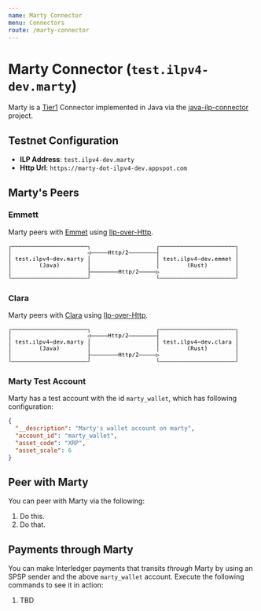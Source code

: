 ```yaml
---
name: Marty Connector
menu: Connectors
route: /marty-connector
---
```


# Marty Connector (`test.ilpv4-dev.marty`)
Marty is a [Tier1](https://github.com/interledger/rfcs/blob/44deb112e51db27e89bf1b02d115c272dda2cddb/0034-connector-requirements/0034-connector-requirements.md#link-relations)
 Connector implemented in Java via the [java-ilp-connector](https://github.com/sappenin/java-ilp-connector) project.

## Testnet Configuration
  * **ILP Address**: `test.ilpv4-dev.marty`
  * **Http Url**: `https://marty-dot-ilpv4-dev.appspot.com`

## Marty's Peers

### Emmett
Marty peers with [Emmet](emmet-connector) using [Ilp-over-Http](https://github.com/interledger/rfcs/blob/master/0035-ilp-over-http/0035-ilp-over-http.md).

<svg xmlns="http://www.w3.org/2000/svg" version="1.1" width="470" height="79">
<path d="M 2.878906 13.319336 L 2.878906 6.412109 L 6.729980 6.412109 L 6.729980 7.335938 L 3.738281 7.335938 L 3.738281 13.319336 Z " fill="rgb(0, 0, 0)" fill-opacity="1.000000" />
<path d="M 2.878906 26.319336 L 2.878906 12.300781 L 3.738281 12.300781 L 3.738281 26.319336 Z " fill="rgb(0, 0, 0)" fill-opacity="1.000000" />
<path d="M 2.878906 39.319336 L 2.878906 25.300781 L 3.738281 25.300781 L 3.738281 39.319336 Z " fill="rgb(0, 0, 0)" fill-opacity="1.000000" />
<path d="M 2.878906 52.319336 L 2.878906 38.300781 L 3.738281 38.300781 L 3.738281 52.319336 Z " fill="rgb(0, 0, 0)" fill-opacity="1.000000" />
<path d="M 2.878906 65.319336 L 2.878906 51.300781 L 3.738281 51.300781 L 3.738281 65.319336 Z " fill="rgb(0, 0, 0)" fill-opacity="1.000000" />
<path d="M 2.878906 72.335938 L 2.878906 64.300781 L 3.738281 64.300781 L 3.738281 71.412109 L 6.729980 71.412109 L 6.729980 72.335938 Z " fill="rgb(0, 0, 0)" fill-opacity="1.000000" />
<path d="M 6.892578 72.335938 L 6.892578 71.412109 L 13.729980 71.412109 L 13.729980 72.335938 Z " fill="rgb(0, 0, 0)" fill-opacity="1.000000" />
<path d="M 13.892578 72.335938 L 13.892578 71.412109 L 20.729980 71.412109 L 20.729980 72.335938 Z " fill="rgb(0, 0, 0)" fill-opacity="1.000000" />
<path d="M 20.892578 72.335938 L 20.892578 71.412109 L 27.729980 71.412109 L 27.729980 72.335938 Z " fill="rgb(0, 0, 0)" fill-opacity="1.000000" />
<path d="M 27.892578 72.335938 L 27.892578 71.412109 L 34.729980 71.412109 L 34.729980 72.335938 Z " fill="rgb(0, 0, 0)" fill-opacity="1.000000" />
<path d="M 34.892578 72.335938 L 34.892578 71.412109 L 41.729980 71.412109 L 41.729980 72.335938 Z " fill="rgb(0, 0, 0)" fill-opacity="1.000000" />
<path d="M 41.892578 72.335938 L 41.892578 71.412109 L 48.729980 71.412109 L 48.729980 72.335938 Z " fill="rgb(0, 0, 0)" fill-opacity="1.000000" />
<path d="M 48.892578 72.335938 L 48.892578 71.412109 L 55.729980 71.412109 L 55.729980 72.335938 Z " fill="rgb(0, 0, 0)" fill-opacity="1.000000" />
<path d="M 55.892578 72.335938 L 55.892578 71.412109 L 62.729980 71.412109 L 62.729980 72.335938 Z " fill="rgb(0, 0, 0)" fill-opacity="1.000000" />
<path d="M 62.892578 72.335938 L 62.892578 71.412109 L 69.729980 71.412109 L 69.729980 72.335938 Z " fill="rgb(0, 0, 0)" fill-opacity="1.000000" />
<path d="M 69.892578 72.335938 L 69.892578 71.412109 L 76.729980 71.412109 L 76.729980 72.335938 Z " fill="rgb(0, 0, 0)" fill-opacity="1.000000" />
<path d="M 76.892578 72.335938 L 76.892578 71.412109 L 83.729980 71.412109 L 83.729980 72.335938 Z " fill="rgb(0, 0, 0)" fill-opacity="1.000000" />
<path d="M 83.892578 72.335938 L 83.892578 71.412109 L 90.729980 71.412109 L 90.729980 72.335938 Z " fill="rgb(0, 0, 0)" fill-opacity="1.000000" />
<path d="M 90.892578 72.335938 L 90.892578 71.412109 L 97.729980 71.412109 L 97.729980 72.335938 Z " fill="rgb(0, 0, 0)" fill-opacity="1.000000" />
<path d="M 97.892578 72.335938 L 97.892578 71.412109 L 104.729980 71.412109 L 104.729980 72.335938 Z " fill="rgb(0, 0, 0)" fill-opacity="1.000000" />
<path d="M 104.892578 72.335938 L 104.892578 71.412109 L 111.729980 71.412109 L 111.729980 72.335938 Z " fill="rgb(0, 0, 0)" fill-opacity="1.000000" />
<path d="M 111.892578 72.335938 L 111.892578 71.412109 L 118.729980 71.412109 L 118.729980 72.335938 Z " fill="rgb(0, 0, 0)" fill-opacity="1.000000" />
<path d="M 118.892578 72.335938 L 118.892578 71.412109 L 125.729980 71.412109 L 125.729980 72.335938 Z " fill="rgb(0, 0, 0)" fill-opacity="1.000000" />
<path d="M 125.892578 72.335938 L 125.892578 71.412109 L 132.729980 71.412109 L 132.729980 72.335938 Z " fill="rgb(0, 0, 0)" fill-opacity="1.000000" />
<path d="M 132.892578 72.335938 L 132.892578 71.412109 L 139.729980 71.412109 L 139.729980 72.335938 Z " fill="rgb(0, 0, 0)" fill-opacity="1.000000" />
<path d="M 139.892578 72.335938 L 139.892578 71.412109 L 146.729980 71.412109 L 146.729980 72.335938 Z " fill="rgb(0, 0, 0)" fill-opacity="1.000000" />
<path d="M 146.892578 72.335938 L 146.892578 71.412109 L 153.729980 71.412109 L 153.729980 72.335938 Z " fill="rgb(0, 0, 0)" fill-opacity="1.000000" />
<path d="M 153.892578 72.335938 L 153.892578 71.412109 L 160.729980 71.412109 L 160.729980 72.335938 Z " fill="rgb(0, 0, 0)" fill-opacity="1.000000" />
<path d="M 160.892578 72.335938 L 160.892578 71.412109 L 163.878906 71.412109 L 163.878906 64.300781 L 164.738281 64.300781 L 164.738281 72.335938 Z " fill="rgb(0, 0, 0)" fill-opacity="1.000000" />
<path d="M 303.878906 72.335938 L 303.878906 64.300781 L 304.738281 64.300781 L 304.738281 71.412109 L 307.729980 71.412109 L 307.729980 72.335938 Z " fill="rgb(0, 0, 0)" fill-opacity="1.000000" />
<path d="M 307.892578 72.335938 L 307.892578 71.412109 L 314.729980 71.412109 L 314.729980 72.335938 Z " fill="rgb(0, 0, 0)" fill-opacity="1.000000" />
<path d="M 314.892578 72.335938 L 314.892578 71.412109 L 321.729980 71.412109 L 321.729980 72.335938 Z " fill="rgb(0, 0, 0)" fill-opacity="1.000000" />
<path d="M 321.892578 72.335938 L 321.892578 71.412109 L 328.729980 71.412109 L 328.729980 72.335938 Z " fill="rgb(0, 0, 0)" fill-opacity="1.000000" />
<path d="M 328.892578 72.335938 L 328.892578 71.412109 L 335.729980 71.412109 L 335.729980 72.335938 Z " fill="rgb(0, 0, 0)" fill-opacity="1.000000" />
<path d="M 335.892578 72.335938 L 335.892578 71.412109 L 342.729980 71.412109 L 342.729980 72.335938 Z " fill="rgb(0, 0, 0)" fill-opacity="1.000000" />
<path d="M 342.892578 72.335938 L 342.892578 71.412109 L 349.729980 71.412109 L 349.729980 72.335938 Z " fill="rgb(0, 0, 0)" fill-opacity="1.000000" />
<path d="M 349.892578 72.335938 L 349.892578 71.412109 L 356.729980 71.412109 L 356.729980 72.335938 Z " fill="rgb(0, 0, 0)" fill-opacity="1.000000" />
<path d="M 356.892578 72.335938 L 356.892578 71.412109 L 363.729980 71.412109 L 363.729980 72.335938 Z " fill="rgb(0, 0, 0)" fill-opacity="1.000000" />
<path d="M 363.892578 72.335938 L 363.892578 71.412109 L 370.729980 71.412109 L 370.729980 72.335938 Z " fill="rgb(0, 0, 0)" fill-opacity="1.000000" />
<path d="M 370.892578 72.335938 L 370.892578 71.412109 L 377.729980 71.412109 L 377.729980 72.335938 Z " fill="rgb(0, 0, 0)" fill-opacity="1.000000" />
<path d="M 377.892578 72.335938 L 377.892578 71.412109 L 384.729980 71.412109 L 384.729980 72.335938 Z " fill="rgb(0, 0, 0)" fill-opacity="1.000000" />
<path d="M 384.892578 72.335938 L 384.892578 71.412109 L 391.729980 71.412109 L 391.729980 72.335938 Z " fill="rgb(0, 0, 0)" fill-opacity="1.000000" />
<path d="M 391.892578 72.335938 L 391.892578 71.412109 L 398.729980 71.412109 L 398.729980 72.335938 Z " fill="rgb(0, 0, 0)" fill-opacity="1.000000" />
<path d="M 398.892578 72.335938 L 398.892578 71.412109 L 405.729980 71.412109 L 405.729980 72.335938 Z " fill="rgb(0, 0, 0)" fill-opacity="1.000000" />
<path d="M 405.892578 72.335938 L 405.892578 71.412109 L 412.729980 71.412109 L 412.729980 72.335938 Z " fill="rgb(0, 0, 0)" fill-opacity="1.000000" />
<path d="M 412.892578 72.335938 L 412.892578 71.412109 L 419.729980 71.412109 L 419.729980 72.335938 Z " fill="rgb(0, 0, 0)" fill-opacity="1.000000" />
<path d="M 419.892578 72.335938 L 419.892578 71.412109 L 426.729980 71.412109 L 426.729980 72.335938 Z " fill="rgb(0, 0, 0)" fill-opacity="1.000000" />
<path d="M 426.892578 72.335938 L 426.892578 71.412109 L 433.729980 71.412109 L 433.729980 72.335938 Z " fill="rgb(0, 0, 0)" fill-opacity="1.000000" />
<path d="M 433.892578 72.335938 L 433.892578 71.412109 L 440.729980 71.412109 L 440.729980 72.335938 Z " fill="rgb(0, 0, 0)" fill-opacity="1.000000" />
<path d="M 440.892578 72.335938 L 440.892578 71.412109 L 447.729980 71.412109 L 447.729980 72.335938 Z " fill="rgb(0, 0, 0)" fill-opacity="1.000000" />
<path d="M 447.892578 72.335938 L 447.892578 71.412109 L 454.729980 71.412109 L 454.729980 72.335938 Z " fill="rgb(0, 0, 0)" fill-opacity="1.000000" />
<path d="M 454.892578 72.335938 L 454.892578 71.412109 L 461.729980 71.412109 L 461.729980 72.335938 Z " fill="rgb(0, 0, 0)" fill-opacity="1.000000" />
<path d="M 461.892578 72.335938 L 461.892578 71.412109 L 464.878906 71.412109 L 464.878906 64.300781 L 465.738281 64.300781 L 465.738281 72.335938 Z " fill="rgb(0, 0, 0)" fill-opacity="1.000000" />
<path d="M 17.297852 28.276367 L 17.297852 29.984375 L 19.542969 29.984375 L 19.542969 30.752441 L 17.297852 30.752441 L 17.297852 34.018066 Q 17.297852 34.684082 17.550293 34.947266 Q 17.802734 35.210449 18.431152 35.210449 L 19.542969 35.210449 L 19.542969 36.000000 L 18.334473 36.000000 Q 17.222656 36.000000 16.766113 35.554199 Q 16.309570 35.108398 16.309570 34.018066 L 16.309570 30.752441 L 14.703613 30.752441 L 14.703613 29.984375 L 16.309570 29.984375 L 16.309570 28.276367 Z " fill="rgb(0, 0, 0)" fill-opacity="1.000000" />
<path d="M 67.592285 40.116211 Q 66.877930 41.340820 66.526123 42.557373 Q 66.174316 43.773926 66.174316 45.009277 Q 66.174316 46.239258 66.526123 47.458496 Q 66.877930 48.677734 67.592285 49.913086 L 66.732910 49.913086 Q 65.921875 48.634766 65.524414 47.423584 Q 65.126953 46.212402 65.126953 45.009277 Q 65.126953 43.811523 65.524414 42.597656 Q 65.921875 41.383789 66.732910 40.116211 Z " fill="rgb(0, 0, 0)" fill-opacity="1.000000" />
<path d="M 163.878906 65.319336 L 163.878906 51.300781 L 164.738281 51.300781 L 164.738281 58.412109 L 167.729980 58.412109 L 167.729980 59.335938 L 164.738281 59.335938 L 164.738281 65.319336 Z " fill="rgb(0, 0, 0)" fill-opacity="1.000000" />
<path d="M 167.892578 59.335938 L 167.892578 58.412109 L 174.729980 58.412109 L 174.729980 59.335938 Z " fill="rgb(0, 0, 0)" fill-opacity="1.000000" />
<path d="M 174.892578 59.335938 L 174.892578 58.412109 L 181.729980 58.412109 L 181.729980 59.335938 Z " fill="rgb(0, 0, 0)" fill-opacity="1.000000" />
<path d="M 181.892578 59.335938 L 181.892578 58.412109 L 188.729980 58.412109 L 188.729980 59.335938 Z " fill="rgb(0, 0, 0)" fill-opacity="1.000000" />
<path d="M 188.892578 59.335938 L 188.892578 58.412109 L 195.729980 58.412109 L 195.729980 59.335938 Z " fill="rgb(0, 0, 0)" fill-opacity="1.000000" />
<path d="M 195.892578 59.335938 L 195.892578 58.412109 L 202.729980 58.412109 L 202.729980 59.335938 Z " fill="rgb(0, 0, 0)" fill-opacity="1.000000" />
<path d="M 202.892578 59.335938 L 202.892578 58.412109 L 209.729980 58.412109 L 209.729980 59.335938 Z " fill="rgb(0, 0, 0)" fill-opacity="1.000000" />
<path d="M 209.892578 59.335938 L 209.892578 58.412109 L 216.729980 58.412109 L 216.729980 59.335938 Z " fill="rgb(0, 0, 0)" fill-opacity="1.000000" />
<path d="M 216.892578 59.335938 L 216.892578 58.412109 L 223.729980 58.412109 L 223.729980 59.335938 Z " fill="rgb(0, 0, 0)" fill-opacity="1.000000" />
<path d="M 224.735840 53.980957 L 225.826172 53.980957 L 225.826172 57.053223 L 228.796387 57.053223 L 228.796387 53.980957 L 229.886719 53.980957 L 229.886719 62.000000 L 228.796387 62.000000 L 228.796387 57.966309 L 225.826172 57.966309 L 225.826172 62.000000 L 224.735840 62.000000 Z " fill="rgb(0, 0, 0)" fill-opacity="1.000000" />
<path d="M 234.297852 54.276367 L 234.297852 55.984375 L 236.542969 55.984375 L 236.542969 56.752441 L 234.297852 56.752441 L 234.297852 60.018066 Q 234.297852 60.684082 234.550293 60.947266 Q 234.802734 61.210449 235.431152 61.210449 L 236.542969 61.210449 L 236.542969 62.000000 L 235.334473 62.000000 Q 234.222656 62.000000 233.766113 61.554199 Q 233.309570 61.108398 233.309570 60.018066 L 233.309570 56.752441 L 231.703613 56.752441 L 231.703613 55.984375 L 233.309570 55.984375 L 233.309570 54.276367 Z " fill="rgb(0, 0, 0)" fill-opacity="1.000000" />
<path d="M 241.297852 54.276367 L 241.297852 55.984375 L 243.542969 55.984375 L 243.542969 56.752441 L 241.297852 56.752441 L 241.297852 60.018066 Q 241.297852 60.684082 241.550293 60.947266 Q 241.802734 61.210449 242.431152 61.210449 L 243.542969 61.210449 L 243.542969 62.000000 L 242.334473 62.000000 Q 241.222656 62.000000 240.766113 61.554199 Q 240.309570 61.108398 240.309570 60.018066 L 240.309570 56.752441 L 238.703613 56.752441 L 238.703613 55.984375 L 240.309570 55.984375 L 240.309570 54.276367 Z " fill="rgb(0, 0, 0)" fill-opacity="1.000000" />
<path d="M 247.014160 61.242676 L 247.014160 64.288086 L 246.020508 64.288086 L 246.020508 55.984375 L 247.014160 55.984375 L 247.014160 56.752441 Q 247.261230 56.306641 247.672119 56.072998 Q 248.083008 55.839355 248.620117 55.839355 Q 249.710449 55.839355 250.330811 56.682617 Q 250.951172 57.525879 250.951172 59.019043 Q 250.951172 60.485352 250.328125 61.320557 Q 249.705078 62.155762 248.620117 62.155762 Q 248.072266 62.155762 247.661377 61.922119 Q 247.250488 61.688477 247.014160 61.242676 Z M 249.914551 58.997559 Q 249.914551 57.848145 249.552002 57.262695 Q 249.189453 56.677246 248.475098 56.677246 Q 247.755371 56.677246 247.384766 57.265381 Q 247.014160 57.853516 247.014160 58.997559 Q 247.014160 60.136230 247.384766 60.727051 Q 247.755371 61.317871 248.475098 61.317871 Q 249.189453 61.317871 249.552002 60.732422 Q 249.914551 60.146973 249.914551 58.997559 Z " fill="rgb(0, 0, 0)" fill-opacity="1.000000" />
<path d="M 256.774902 53.980957 L 257.795410 53.980957 L 253.573730 63.020508 L 252.547852 63.020508 Z " fill="rgb(0, 0, 0)" fill-opacity="1.000000" />
<path d="M 261.003418 61.086914 L 264.687988 61.086914 L 264.687988 62.000000 L 259.816406 62.000000 L 259.816406 61.086914 Q 260.820801 60.028809 261.572754 59.217773 Q 262.324707 58.406738 262.609375 58.073730 Q 263.146484 57.418457 263.334473 57.012939 Q 263.522461 56.607422 263.522461 56.183105 Q 263.522461 55.511719 263.127686 55.130371 Q 262.732910 54.749023 262.045410 54.749023 Q 261.556641 54.749023 261.019531 54.926270 Q 260.482422 55.103516 259.880859 55.463379 L 259.880859 54.367676 Q 260.434082 54.104492 260.968506 53.970215 Q 261.502930 53.835938 262.023926 53.835938 Q 263.200195 53.835938 263.917236 54.461670 Q 264.634277 55.087402 264.634277 56.102539 Q 264.634277 56.618164 264.395264 57.133789 Q 264.156250 57.649414 263.619141 58.272461 Q 263.318359 58.621582 262.746338 59.239258 Q 262.174316 59.856934 261.003418 61.086914 Z " fill="rgb(0, 0, 0)" fill-opacity="1.000000" />
<path d="M 265.892578 59.335938 L 265.892578 58.412109 L 272.729980 58.412109 L 272.729980 59.335938 Z " fill="rgb(0, 0, 0)" fill-opacity="1.000000" />
<path d="M 272.892578 59.335938 L 272.892578 58.412109 L 279.729980 58.412109 L 279.729980 59.335938 Z " fill="rgb(0, 0, 0)" fill-opacity="1.000000" />
<path d="M 279.892578 59.335938 L 279.892578 58.412109 L 286.729980 58.412109 L 286.729980 59.335938 Z " fill="rgb(0, 0, 0)" fill-opacity="1.000000" />
<path d="M 286.892578 59.335938 L 286.892578 58.412109 L 293.729980 58.412109 L 293.729980 59.335938 Z " fill="rgb(0, 0, 0)" fill-opacity="1.000000" />
<path d="M 293.892578 59.335938 L 293.892578 58.412109 L 300.729980 58.412109 L 300.729980 59.335938 Z " fill="rgb(0, 0, 0)" fill-opacity="1.000000" />
<path d="M 301.644531 61.505859 L 306.365723 59.142578 L 301.644531 56.779297 Z M 301.032227 62.418945 L 301.032227 55.866211 L 307.590332 59.142578 Z " fill="rgb(0, 0, 0)" fill-opacity="1.000000" />
<path d="M 464.878906 65.319336 L 464.878906 51.300781 L 465.738281 51.300781 L 465.738281 65.319336 Z " fill="rgb(0, 0, 0)" fill-opacity="1.000000" />
<path d="M 70.585449 48.672363 L 70.585449 47.404785 Q 71.074219 47.839844 71.595215 48.057373 Q 72.116211 48.274902 72.674805 48.274902 Q 73.442871 48.274902 73.746338 47.874756 Q 74.049805 47.474609 74.049805 46.384277 L 74.049805 41.894043 L 72.003418 41.894043 L 72.003418 40.980957 L 75.134766 40.980957 L 75.134766 46.384277 Q 75.134766 47.898926 74.568115 48.527344 Q 74.001465 49.155762 72.674805 49.155762 Q 72.159180 49.155762 71.648926 49.037598 Q 71.138672 48.919434 70.585449 48.672363 Z " fill="rgb(0, 0, 0)" fill-opacity="1.000000" />
<path d="M 80.770508 45.976074 L 80.442871 45.976074 Q 79.578125 45.976074 79.140381 46.279541 Q 78.702637 46.583008 78.702637 47.184570 Q 78.702637 47.727051 79.030273 48.027832 Q 79.357910 48.328613 79.937988 48.328613 Q 80.754395 48.328613 81.221680 47.761963 Q 81.688965 47.195312 81.694336 46.196289 L 81.694336 45.976074 Z M 82.687988 45.567871 L 82.687988 49.000000 L 81.694336 49.000000 L 81.694336 48.108398 Q 81.377441 48.645508 80.896729 48.900635 Q 80.416016 49.155762 79.728516 49.155762 Q 78.810059 49.155762 78.262207 48.637451 Q 77.714355 48.119141 77.714355 47.249023 Q 77.714355 46.244629 78.388428 45.723633 Q 79.062500 45.202637 80.367676 45.202637 L 81.694336 45.202637 L 81.694336 45.046875 Q 81.688965 44.327148 81.329102 44.002197 Q 80.969238 43.677246 80.179688 43.677246 Q 79.674805 43.677246 79.159180 43.822266 Q 78.643555 43.967285 78.154785 44.246582 L 78.154785 43.258301 Q 78.702637 43.048828 79.204834 42.944092 Q 79.707031 42.839355 80.179688 42.839355 Q 80.926270 42.839355 81.455322 43.059570 Q 81.984375 43.279785 82.312012 43.720215 Q 82.516113 43.988770 82.602051 44.383545 Q 82.687988 44.778320 82.687988 45.567871 Z " fill="rgb(0, 0, 0)" fill-opacity="1.000000" />
<path d="M 84.537109 42.984375 L 85.562988 42.984375 L 87.308594 48.033203 L 89.059570 42.984375 L 90.085449 42.984375 L 87.947754 49.000000 L 86.674805 49.000000 Z " fill="rgb(0, 0, 0)" fill-opacity="1.000000" />
<path d="M 94.770508 45.976074 L 94.442871 45.976074 Q 93.578125 45.976074 93.140381 46.279541 Q 92.702637 46.583008 92.702637 47.184570 Q 92.702637 47.727051 93.030273 48.027832 Q 93.357910 48.328613 93.937988 48.328613 Q 94.754395 48.328613 95.221680 47.761963 Q 95.688965 47.195312 95.694336 46.196289 L 95.694336 45.976074 Z M 96.687988 45.567871 L 96.687988 49.000000 L 95.694336 49.000000 L 95.694336 48.108398 Q 95.377441 48.645508 94.896729 48.900635 Q 94.416016 49.155762 93.728516 49.155762 Q 92.810059 49.155762 92.262207 48.637451 Q 91.714355 48.119141 91.714355 47.249023 Q 91.714355 46.244629 92.388428 45.723633 Q 93.062500 45.202637 94.367676 45.202637 L 95.694336 45.202637 L 95.694336 45.046875 Q 95.688965 44.327148 95.329102 44.002197 Q 94.969238 43.677246 94.179688 43.677246 Q 93.674805 43.677246 93.159180 43.822266 Q 92.643555 43.967285 92.154785 44.246582 L 92.154785 43.258301 Q 92.702637 43.048828 93.204834 42.944092 Q 93.707031 42.839355 94.179688 42.839355 Q 94.926270 42.839355 95.455322 43.059570 Q 95.984375 43.279785 96.312012 43.720215 Q 96.516113 43.988770 96.602051 44.383545 Q 96.687988 44.778320 96.687988 45.567871 Z " fill="rgb(0, 0, 0)" fill-opacity="1.000000" />
<path d="M 99.869141 40.116211 L 100.728516 40.116211 Q 101.539551 41.383789 101.937012 42.597656 Q 102.334473 43.811523 102.334473 45.009277 Q 102.334473 46.217773 101.937012 47.431641 Q 101.539551 48.645508 100.728516 49.913086 L 99.869141 49.913086 Q 100.583496 48.666992 100.935303 47.447754 Q 101.287109 46.228516 101.287109 45.009277 Q 101.287109 43.784668 100.935303 42.565430 Q 100.583496 41.346191 99.869141 40.116211 Z " fill="rgb(0, 0, 0)" fill-opacity="1.000000" />
<path d="M 163.878906 52.319336 L 163.878906 38.300781 L 164.738281 38.300781 L 164.738281 52.319336 Z " fill="rgb(0, 0, 0)" fill-opacity="1.000000" />
<path d="M 303.878906 52.319336 L 303.878906 38.300781 L 304.738281 38.300781 L 304.738281 52.319336 Z " fill="rgb(0, 0, 0)" fill-opacity="1.000000" />
<path d="M 368.592285 40.116211 Q 367.877930 41.340820 367.526123 42.557373 Q 367.174316 43.773926 367.174316 45.009277 Q 367.174316 46.239258 367.526123 47.458496 Q 367.877930 48.677734 368.592285 49.913086 L 367.732910 49.913086 Q 366.921875 48.634766 366.524414 47.423584 Q 366.126953 46.212402 366.126953 45.009277 Q 366.126953 43.811523 366.524414 42.597656 Q 366.921875 41.383789 367.732910 40.116211 Z " fill="rgb(0, 0, 0)" fill-opacity="1.000000" />
<path d="M 375.082031 45.213379 Q 375.500977 45.320801 375.796387 45.618896 Q 376.091797 45.916992 376.532227 46.808594 L 377.622559 49.000000 L 376.457031 49.000000 L 375.500977 46.975098 Q 375.087402 46.110352 374.757080 45.860596 Q 374.426758 45.610840 373.895020 45.610840 L 372.858398 45.610840 L 372.858398 49.000000 L 371.768066 49.000000 L 371.768066 40.980957 L 374.002441 40.980957 Q 375.323730 40.980957 376.027344 41.577148 Q 376.730957 42.173340 376.730957 43.301270 Q 376.730957 44.096191 376.298584 44.598389 Q 375.866211 45.100586 375.082031 45.213379 Z M 372.858398 41.872559 L 372.858398 44.719238 L 374.045410 44.719238 Q 374.824219 44.719238 375.205566 44.370117 Q 375.586914 44.020996 375.586914 43.301270 Q 375.586914 42.608398 375.181396 42.240479 Q 374.775879 41.872559 374.002441 41.872559 Z " fill="rgb(0, 0, 0)" fill-opacity="1.000000" />
<path d="M 379.047363 46.722656 L 379.047363 42.995117 L 380.035645 42.995117 L 380.035645 46.722656 Q 380.035645 47.533691 380.322998 47.915039 Q 380.610352 48.296387 381.211914 48.296387 Q 381.910156 48.296387 382.280762 47.804932 Q 382.651367 47.313477 382.651367 46.395020 L 382.651367 42.995117 L 383.645020 42.995117 L 383.645020 49.000000 L 382.651367 49.000000 L 382.651367 48.097656 Q 382.388184 48.618652 381.934326 48.887207 Q 381.480469 49.155762 380.873535 49.155762 Q 379.949707 49.155762 379.498535 48.551514 Q 379.047363 47.947266 379.047363 46.722656 Z " fill="rgb(0, 0, 0)" fill-opacity="1.000000" />
<path d="M 390.226074 43.193848 L 390.226074 44.160645 Q 389.801758 43.913574 389.372070 43.790039 Q 388.942383 43.666504 388.496582 43.666504 Q 387.825195 43.666504 387.494873 43.884033 Q 387.164551 44.101562 387.164551 44.547363 Q 387.164551 44.950195 387.411621 45.148926 Q 387.658691 45.347656 388.641602 45.535645 L 389.039062 45.610840 Q 389.774902 45.750488 390.153564 46.169434 Q 390.532227 46.588379 390.532227 47.259766 Q 390.532227 48.151367 389.898438 48.653564 Q 389.264648 49.155762 388.136719 49.155762 Q 387.690918 49.155762 387.202148 49.061768 Q 386.713379 48.967773 386.144043 48.779785 L 386.144043 47.759277 Q 386.697266 48.043945 387.202148 48.186279 Q 387.707031 48.328613 388.158203 48.328613 Q 388.813477 48.328613 389.173340 48.062744 Q 389.533203 47.796875 389.533203 47.318848 Q 389.533203 46.631348 388.217285 46.368164 L 388.174316 46.357422 L 387.803711 46.282227 Q 386.949707 46.115723 386.557617 45.720947 Q 386.165527 45.326172 386.165527 44.644043 Q 386.165527 43.779297 386.750977 43.309326 Q 387.336426 42.839355 388.421387 42.839355 Q 388.904785 42.839355 389.350586 42.927979 Q 389.796387 43.016602 390.226074 43.193848 Z " fill="rgb(0, 0, 0)" fill-opacity="1.000000" />
<path d="M 395.297852 41.276367 L 395.297852 42.984375 L 397.542969 42.984375 L 397.542969 43.752441 L 395.297852 43.752441 L 395.297852 47.018066 Q 395.297852 47.684082 395.550293 47.947266 Q 395.802734 48.210449 396.431152 48.210449 L 397.542969 48.210449 L 397.542969 49.000000 L 396.334473 49.000000 Q 395.222656 49.000000 394.766113 48.554199 Q 394.309570 48.108398 394.309570 47.018066 L 394.309570 43.752441 L 392.703613 43.752441 L 392.703613 42.984375 L 394.309570 42.984375 L 394.309570 41.276367 Z " fill="rgb(0, 0, 0)" fill-opacity="1.000000" />
<path d="M 400.869141 40.116211 L 401.728516 40.116211 Q 402.539551 41.383789 402.937012 42.597656 Q 403.334473 43.811523 403.334473 45.009277 Q 403.334473 46.217773 402.937012 47.431641 Q 402.539551 48.645508 401.728516 49.913086 L 400.869141 49.913086 Q 401.583496 48.666992 401.935303 47.447754 Q 402.287109 46.228516 402.287109 45.009277 Q 402.287109 43.784668 401.935303 42.565430 Q 401.583496 41.346191 400.869141 40.116211 Z " fill="rgb(0, 0, 0)" fill-opacity="1.000000" />
<path d="M 464.878906 52.319336 L 464.878906 38.300781 L 465.738281 38.300781 L 465.738281 52.319336 Z " fill="rgb(0, 0, 0)" fill-opacity="1.000000" />
<path d="M 27.015625 32.498047 L 27.015625 32.981445 L 22.734863 32.981445 L 22.734863 33.013672 Q 22.691895 34.243652 23.204834 34.780762 Q 23.717773 35.317871 24.652344 35.317871 Q 25.125000 35.317871 25.640625 35.167480 Q 26.156250 35.017090 26.741699 34.710938 L 26.741699 35.693848 Q 26.177734 35.924805 25.654053 36.040283 Q 25.130371 36.155762 24.641602 36.155762 Q 23.239746 36.155762 22.450195 35.315186 Q 21.660645 34.474609 21.660645 32.997559 Q 21.660645 31.558105 22.434082 30.698730 Q 23.207520 29.839355 24.496582 29.839355 Q 25.645996 29.839355 26.309326 30.618164 Q 26.972656 31.396973 27.015625 32.498047 Z M 26.027344 32.208008 Q 25.962891 31.584961 25.573486 31.131104 Q 25.184082 30.677246 24.453613 30.677246 Q 23.739258 30.677246 23.277344 31.149902 Q 22.815430 31.622559 22.772461 32.213379 Z " fill="rgb(0, 0, 0)" fill-opacity="1.000000" />
<path d="M 33.226074 30.193848 L 33.226074 31.160645 Q 32.801758 30.913574 32.372070 30.790039 Q 31.942383 30.666504 31.496582 30.666504 Q 30.825195 30.666504 30.494873 30.884033 Q 30.164551 31.101562 30.164551 31.547363 Q 30.164551 31.950195 30.411621 32.148926 Q 30.658691 32.347656 31.641602 32.535645 L 32.039062 32.610840 Q 32.774902 32.750488 33.153564 33.169434 Q 33.532227 33.588379 33.532227 34.259766 Q 33.532227 35.151367 32.898438 35.653564 Q 32.264648 36.155762 31.136719 36.155762 Q 30.690918 36.155762 30.202148 36.061768 Q 29.713379 35.967773 29.144043 35.779785 L 29.144043 34.759277 Q 29.697266 35.043945 30.202148 35.186279 Q 30.707031 35.328613 31.158203 35.328613 Q 31.813477 35.328613 32.173340 35.062744 Q 32.533203 34.796875 32.533203 34.318848 Q 32.533203 33.631348 31.217285 33.368164 L 31.174316 33.357422 L 30.803711 33.282227 Q 29.949707 33.115723 29.557617 32.720947 Q 29.165527 32.326172 29.165527 31.644043 Q 29.165527 30.779297 29.750977 30.309326 Q 30.336426 29.839355 31.421387 29.839355 Q 31.904785 29.839355 32.350586 29.927979 Q 32.796387 30.016602 33.226074 30.193848 Z " fill="rgb(0, 0, 0)" fill-opacity="1.000000" />
<path d="M 38.297852 28.276367 L 38.297852 29.984375 L 40.542969 29.984375 L 40.542969 30.752441 L 38.297852 30.752441 L 38.297852 34.018066 Q 38.297852 34.684082 38.550293 34.947266 Q 38.802734 35.210449 39.431152 35.210449 L 40.542969 35.210449 L 40.542969 36.000000 L 39.334473 36.000000 Q 38.222656 36.000000 37.766113 35.554199 Q 37.309570 35.108398 37.309570 34.018066 L 37.309570 30.752441 L 35.703613 30.752441 L 35.703613 29.984375 L 37.309570 29.984375 L 37.309570 28.276367 Z " fill="rgb(0, 0, 0)" fill-opacity="1.000000" />
<path d="M 44.089355 33.830078 L 45.979980 33.830078 L 45.979980 36.000000 L 44.089355 36.000000 Z " fill="rgb(0, 0, 0)" fill-opacity="1.000000" />
<path d="M 50.697266 30.005859 L 53.227051 30.005859 L 53.227051 35.231934 L 55.187500 35.231934 L 55.187500 36.000000 L 50.278320 36.000000 L 50.278320 35.231934 L 52.238770 35.231934 L 52.238770 30.773926 L 50.697266 30.773926 Z M 52.238770 27.669434 L 53.227051 27.669434 L 53.227051 28.915527 L 52.238770 28.915527 Z " fill="rgb(0, 0, 0)" fill-opacity="1.000000" />
<path d="M 59.861816 33.824707 Q 59.861816 34.490723 60.106201 34.829102 Q 60.350586 35.167480 60.828613 35.167480 L 61.983398 35.167480 L 61.983398 36.000000 L 60.731934 36.000000 Q 59.845703 36.000000 59.359619 35.433350 Q 58.873535 34.866699 58.873535 33.824707 L 58.873535 28.383789 L 57.289062 28.383789 L 57.289062 27.610352 L 59.861816 27.610352 Z " fill="rgb(0, 0, 0)" fill-opacity="1.000000" />
<path d="M 65.014160 35.242676 L 65.014160 38.288086 L 64.020508 38.288086 L 64.020508 29.984375 L 65.014160 29.984375 L 65.014160 30.752441 Q 65.261230 30.306641 65.672119 30.072998 Q 66.083008 29.839355 66.620117 29.839355 Q 67.710449 29.839355 68.330811 30.682617 Q 68.951172 31.525879 68.951172 33.019043 Q 68.951172 34.485352 68.328125 35.320557 Q 67.705078 36.155762 66.620117 36.155762 Q 66.072266 36.155762 65.661377 35.922119 Q 65.250488 35.688477 65.014160 35.242676 Z M 67.914551 32.997559 Q 67.914551 31.848145 67.552002 31.262695 Q 67.189453 30.677246 66.475098 30.677246 Q 65.755371 30.677246 65.384766 31.265381 Q 65.014160 31.853516 65.014160 32.997559 Q 65.014160 34.136230 65.384766 34.727051 Q 65.755371 35.317871 66.475098 35.317871 Q 67.189453 35.317871 67.552002 34.732422 Q 67.914551 34.146973 67.914551 32.997559 Z " fill="rgb(0, 0, 0)" fill-opacity="1.000000" />
<path d="M 70.537109 29.984375 L 71.562988 29.984375 L 73.308594 35.033203 L 75.059570 29.984375 L 76.085449 29.984375 L 73.947754 36.000000 L 72.674805 36.000000 Z " fill="rgb(0, 0, 0)" fill-opacity="1.000000" />
<path d="M 80.947754 28.969238 L 78.417969 33.207031 L 80.947754 33.207031 Z M 80.770508 27.980957 L 82.027344 27.980957 L 82.027344 33.207031 L 83.096191 33.207031 L 83.096191 34.087891 L 82.027344 34.087891 L 82.027344 36.000000 L 80.947754 36.000000 L 80.947754 34.087891 L 77.547852 34.087891 L 77.547852 33.062012 Z " fill="rgb(0, 0, 0)" fill-opacity="1.000000" />
<path d="M 84.547852 32.111328 L 90.241211 32.111328 L 90.241211 33.019043 L 84.547852 33.019043 Z " fill="rgb(0, 0, 0)" fill-opacity="1.000000" />
<path d="M 95.608398 30.752441 L 95.608398 27.642578 L 96.596680 27.642578 L 96.596680 36.000000 L 95.608398 36.000000 L 95.608398 35.242676 Q 95.361328 35.688477 94.950439 35.922119 Q 94.539551 36.155762 94.002441 36.155762 Q 92.912109 36.155762 92.286377 35.309814 Q 91.660645 34.463867 91.660645 32.976074 Q 91.660645 31.509766 92.289062 30.674561 Q 92.917480 29.839355 94.002441 29.839355 Q 94.544922 29.839355 94.958496 30.072998 Q 95.372070 30.306641 95.608398 30.752441 Z M 92.702637 32.997559 Q 92.702637 34.146973 93.067871 34.732422 Q 93.433105 35.317871 94.147461 35.317871 Q 94.861816 35.317871 95.235107 34.727051 Q 95.608398 34.136230 95.608398 32.997559 Q 95.608398 31.853516 95.235107 31.265381 Q 94.861816 30.677246 94.147461 30.677246 Q 93.433105 30.677246 93.067871 31.262695 Q 92.702637 31.848145 92.702637 32.997559 Z " fill="rgb(0, 0, 0)" fill-opacity="1.000000" />
<path d="M 104.015625 32.498047 L 104.015625 32.981445 L 99.734863 32.981445 L 99.734863 33.013672 Q 99.691895 34.243652 100.204834 34.780762 Q 100.717773 35.317871 101.652344 35.317871 Q 102.125000 35.317871 102.640625 35.167480 Q 103.156250 35.017090 103.741699 34.710938 L 103.741699 35.693848 Q 103.177734 35.924805 102.654053 36.040283 Q 102.130371 36.155762 101.641602 36.155762 Q 100.239746 36.155762 99.450195 35.315186 Q 98.660645 34.474609 98.660645 32.997559 Q 98.660645 31.558105 99.434082 30.698730 Q 100.207520 29.839355 101.496582 29.839355 Q 102.645996 29.839355 103.309326 30.618164 Q 103.972656 31.396973 104.015625 32.498047 Z M 103.027344 32.208008 Q 102.962891 31.584961 102.573486 31.131104 Q 102.184082 30.677246 101.453613 30.677246 Q 100.739258 30.677246 100.277344 31.149902 Q 99.815430 31.622559 99.772461 32.213379 Z " fill="rgb(0, 0, 0)" fill-opacity="1.000000" />
<path d="M 105.537109 29.984375 L 106.562988 29.984375 L 108.308594 35.033203 L 110.059570 29.984375 L 111.085449 29.984375 L 108.947754 36.000000 L 107.674805 36.000000 Z " fill="rgb(0, 0, 0)" fill-opacity="1.000000" />
<path d="M 114.089355 33.830078 L 115.979980 33.830078 L 115.979980 36.000000 L 114.089355 36.000000 Z " fill="rgb(0, 0, 0)" fill-opacity="1.000000" />
<path d="M 122.630859 30.596680 Q 122.813477 30.209961 123.095459 30.024658 Q 123.377441 29.839355 123.774902 29.839355 Q 124.500000 29.839355 124.798096 30.400635 Q 125.096191 30.961914 125.096191 32.514160 L 125.096191 36.000000 L 124.193848 36.000000 L 124.193848 32.557129 Q 124.193848 31.284180 124.051514 30.975342 Q 123.909180 30.666504 123.533203 30.666504 Q 123.103516 30.666504 122.945068 30.996826 Q 122.786621 31.327148 122.786621 32.557129 L 122.786621 36.000000 L 121.884277 36.000000 L 121.884277 32.557129 Q 121.884277 31.268066 121.731201 30.967285 Q 121.578125 30.666504 121.180664 30.666504 Q 120.788574 30.666504 120.635498 30.996826 Q 120.482422 31.327148 120.482422 32.557129 L 120.482422 36.000000 L 119.585449 36.000000 L 119.585449 29.984375 L 120.482422 29.984375 L 120.482422 30.500000 Q 120.659668 30.177734 120.925537 30.008545 Q 121.191406 29.839355 121.529785 29.839355 Q 121.937988 29.839355 122.209229 30.027344 Q 122.480469 30.215332 122.630859 30.596680 Z " fill="rgb(0, 0, 0)" fill-opacity="1.000000" />
<path d="M 129.770508 32.976074 L 129.442871 32.976074 Q 128.578125 32.976074 128.140381 33.279541 Q 127.702637 33.583008 127.702637 34.184570 Q 127.702637 34.727051 128.030273 35.027832 Q 128.357910 35.328613 128.937988 35.328613 Q 129.754395 35.328613 130.221680 34.761963 Q 130.688965 34.195312 130.694336 33.196289 L 130.694336 32.976074 Z M 131.687988 32.567871 L 131.687988 36.000000 L 130.694336 36.000000 L 130.694336 35.108398 Q 130.377441 35.645508 129.896729 35.900635 Q 129.416016 36.155762 128.728516 36.155762 Q 127.810059 36.155762 127.262207 35.637451 Q 126.714355 35.119141 126.714355 34.249023 Q 126.714355 33.244629 127.388428 32.723633 Q 128.062500 32.202637 129.367676 32.202637 L 130.694336 32.202637 L 130.694336 32.046875 Q 130.688965 31.327148 130.329102 31.002197 Q 129.969238 30.677246 129.179688 30.677246 Q 128.674805 30.677246 128.159180 30.822266 Q 127.643555 30.967285 127.154785 31.246582 L 127.154785 30.258301 Q 127.702637 30.048828 128.204834 29.944092 Q 128.707031 29.839355 129.179688 29.839355 Q 129.926270 29.839355 130.455322 30.059570 Q 130.984375 30.279785 131.312012 30.720215 Q 131.516113 30.988770 131.602051 31.383545 Q 131.687988 31.778320 131.687988 32.567871 Z " fill="rgb(0, 0, 0)" fill-opacity="1.000000" />
<path d="M 139.203613 31.225098 Q 138.886719 30.978027 138.559082 30.865234 Q 138.231445 30.752441 137.839355 30.752441 Q 136.915527 30.752441 136.426758 31.332520 Q 135.937988 31.912598 135.937988 33.008301 L 135.937988 36.000000 L 134.944336 36.000000 L 134.944336 29.984375 L 135.937988 29.984375 L 135.937988 31.160645 Q 136.185059 30.521484 136.697998 30.180420 Q 137.210938 29.839355 137.914551 29.839355 Q 138.279785 29.839355 138.596680 29.930664 Q 138.913574 30.021973 139.203613 30.215332 Z " fill="rgb(0, 0, 0)" fill-opacity="1.000000" />
<path d="M 143.297852 28.276367 L 143.297852 29.984375 L 145.542969 29.984375 L 145.542969 30.752441 L 143.297852 30.752441 L 143.297852 34.018066 Q 143.297852 34.684082 143.550293 34.947266 Q 143.802734 35.210449 144.431152 35.210449 L 145.542969 35.210449 L 145.542969 36.000000 L 144.334473 36.000000 Q 143.222656 36.000000 142.766113 35.554199 Q 142.309570 35.108398 142.309570 34.018066 L 142.309570 30.752441 L 140.703613 30.752441 L 140.703613 29.984375 L 142.309570 29.984375 L 142.309570 28.276367 Z " fill="rgb(0, 0, 0)" fill-opacity="1.000000" />
<path d="M 151.608398 34.066406 Q 151.361328 34.694824 150.979980 35.720703 Q 150.448242 37.138672 150.265625 37.450195 Q 150.018555 37.869141 149.647949 38.078613 Q 149.277344 38.288086 148.783203 38.288086 L 147.988281 38.288086 L 147.988281 37.460938 L 148.573730 37.460938 Q 149.008789 37.460938 149.255859 37.208496 Q 149.502930 36.956055 149.884277 35.903320 L 147.558594 29.984375 L 148.605957 29.984375 L 150.389160 34.689453 L 152.145508 29.984375 L 153.192871 29.984375 Z " fill="rgb(0, 0, 0)" fill-opacity="1.000000" />
<path d="M 163.878906 39.319336 L 163.878906 25.300781 L 164.738281 25.300781 L 164.738281 39.319336 Z " fill="rgb(0, 0, 0)" fill-opacity="1.000000" />
<path d="M 303.878906 39.319336 L 303.878906 25.300781 L 304.738281 25.300781 L 304.738281 39.319336 Z " fill="rgb(0, 0, 0)" fill-opacity="1.000000" />
<path d="M 318.297852 28.276367 L 318.297852 29.984375 L 320.542969 29.984375 L 320.542969 30.752441 L 318.297852 30.752441 L 318.297852 34.018066 Q 318.297852 34.684082 318.550293 34.947266 Q 318.802734 35.210449 319.431152 35.210449 L 320.542969 35.210449 L 320.542969 36.000000 L 319.334473 36.000000 Q 318.222656 36.000000 317.766113 35.554199 Q 317.309570 35.108398 317.309570 34.018066 L 317.309570 30.752441 L 315.703613 30.752441 L 315.703613 29.984375 L 317.309570 29.984375 L 317.309570 28.276367 Z " fill="rgb(0, 0, 0)" fill-opacity="1.000000" />
<path d="M 328.015625 32.498047 L 328.015625 32.981445 L 323.734863 32.981445 L 323.734863 33.013672 Q 323.691895 34.243652 324.204834 34.780762 Q 324.717773 35.317871 325.652344 35.317871 Q 326.125000 35.317871 326.640625 35.167480 Q 327.156250 35.017090 327.741699 34.710938 L 327.741699 35.693848 Q 327.177734 35.924805 326.654053 36.040283 Q 326.130371 36.155762 325.641602 36.155762 Q 324.239746 36.155762 323.450195 35.315186 Q 322.660645 34.474609 322.660645 32.997559 Q 322.660645 31.558105 323.434082 30.698730 Q 324.207520 29.839355 325.496582 29.839355 Q 326.645996 29.839355 327.309326 30.618164 Q 327.972656 31.396973 328.015625 32.498047 Z M 327.027344 32.208008 Q 326.962891 31.584961 326.573486 31.131104 Q 326.184082 30.677246 325.453613 30.677246 Q 324.739258 30.677246 324.277344 31.149902 Q 323.815430 31.622559 323.772461 32.213379 Z " fill="rgb(0, 0, 0)" fill-opacity="1.000000" />
<path d="M 334.226074 30.193848 L 334.226074 31.160645 Q 333.801758 30.913574 333.372070 30.790039 Q 332.942383 30.666504 332.496582 30.666504 Q 331.825195 30.666504 331.494873 30.884033 Q 331.164551 31.101562 331.164551 31.547363 Q 331.164551 31.950195 331.411621 32.148926 Q 331.658691 32.347656 332.641602 32.535645 L 333.039062 32.610840 Q 333.774902 32.750488 334.153564 33.169434 Q 334.532227 33.588379 334.532227 34.259766 Q 334.532227 35.151367 333.898438 35.653564 Q 333.264648 36.155762 332.136719 36.155762 Q 331.690918 36.155762 331.202148 36.061768 Q 330.713379 35.967773 330.144043 35.779785 L 330.144043 34.759277 Q 330.697266 35.043945 331.202148 35.186279 Q 331.707031 35.328613 332.158203 35.328613 Q 332.813477 35.328613 333.173340 35.062744 Q 333.533203 34.796875 333.533203 34.318848 Q 333.533203 33.631348 332.217285 33.368164 L 332.174316 33.357422 L 331.803711 33.282227 Q 330.949707 33.115723 330.557617 32.720947 Q 330.165527 32.326172 330.165527 31.644043 Q 330.165527 30.779297 330.750977 30.309326 Q 331.336426 29.839355 332.421387 29.839355 Q 332.904785 29.839355 333.350586 29.927979 Q 333.796387 30.016602 334.226074 30.193848 Z " fill="rgb(0, 0, 0)" fill-opacity="1.000000" />
<path d="M 339.297852 28.276367 L 339.297852 29.984375 L 341.542969 29.984375 L 341.542969 30.752441 L 339.297852 30.752441 L 339.297852 34.018066 Q 339.297852 34.684082 339.550293 34.947266 Q 339.802734 35.210449 340.431152 35.210449 L 341.542969 35.210449 L 341.542969 36.000000 L 340.334473 36.000000 Q 339.222656 36.000000 338.766113 35.554199 Q 338.309570 35.108398 338.309570 34.018066 L 338.309570 30.752441 L 336.703613 30.752441 L 336.703613 29.984375 L 338.309570 29.984375 L 338.309570 28.276367 Z " fill="rgb(0, 0, 0)" fill-opacity="1.000000" />
<path d="M 345.089355 33.830078 L 346.979980 33.830078 L 346.979980 36.000000 L 345.089355 36.000000 Z " fill="rgb(0, 0, 0)" fill-opacity="1.000000" />
<path d="M 351.697266 30.005859 L 354.227051 30.005859 L 354.227051 35.231934 L 356.187500 35.231934 L 356.187500 36.000000 L 351.278320 36.000000 L 351.278320 35.231934 L 353.238770 35.231934 L 353.238770 30.773926 L 351.697266 30.773926 Z M 353.238770 27.669434 L 354.227051 27.669434 L 354.227051 28.915527 L 353.238770 28.915527 Z " fill="rgb(0, 0, 0)" fill-opacity="1.000000" />
<path d="M 360.861816 33.824707 Q 360.861816 34.490723 361.106201 34.829102 Q 361.350586 35.167480 361.828613 35.167480 L 362.983398 35.167480 L 362.983398 36.000000 L 361.731934 36.000000 Q 360.845703 36.000000 360.359619 35.433350 Q 359.873535 34.866699 359.873535 33.824707 L 359.873535 28.383789 L 358.289062 28.383789 L 358.289062 27.610352 L 360.861816 27.610352 Z " fill="rgb(0, 0, 0)" fill-opacity="1.000000" />
<path d="M 366.014160 35.242676 L 366.014160 38.288086 L 365.020508 38.288086 L 365.020508 29.984375 L 366.014160 29.984375 L 366.014160 30.752441 Q 366.261230 30.306641 366.672119 30.072998 Q 367.083008 29.839355 367.620117 29.839355 Q 368.710449 29.839355 369.330811 30.682617 Q 369.951172 31.525879 369.951172 33.019043 Q 369.951172 34.485352 369.328125 35.320557 Q 368.705078 36.155762 367.620117 36.155762 Q 367.072266 36.155762 366.661377 35.922119 Q 366.250488 35.688477 366.014160 35.242676 Z M 368.914551 32.997559 Q 368.914551 31.848145 368.552002 31.262695 Q 368.189453 30.677246 367.475098 30.677246 Q 366.755371 30.677246 366.384766 31.265381 Q 366.014160 31.853516 366.014160 32.997559 Q 366.014160 34.136230 366.384766 34.727051 Q 366.755371 35.317871 367.475098 35.317871 Q 368.189453 35.317871 368.552002 34.732422 Q 368.914551 34.146973 368.914551 32.997559 Z " fill="rgb(0, 0, 0)" fill-opacity="1.000000" />
<path d="M 371.537109 29.984375 L 372.562988 29.984375 L 374.308594 35.033203 L 376.059570 29.984375 L 377.085449 29.984375 L 374.947754 36.000000 L 373.674805 36.000000 Z " fill="rgb(0, 0, 0)" fill-opacity="1.000000" />
<path d="M 381.947754 28.969238 L 379.417969 33.207031 L 381.947754 33.207031 Z M 381.770508 27.980957 L 383.027344 27.980957 L 383.027344 33.207031 L 384.096191 33.207031 L 384.096191 34.087891 L 383.027344 34.087891 L 383.027344 36.000000 L 381.947754 36.000000 L 381.947754 34.087891 L 378.547852 34.087891 L 378.547852 33.062012 Z " fill="rgb(0, 0, 0)" fill-opacity="1.000000" />
<path d="M 385.547852 32.111328 L 391.241211 32.111328 L 391.241211 33.019043 L 385.547852 33.019043 Z " fill="rgb(0, 0, 0)" fill-opacity="1.000000" />
<path d="M 396.608398 30.752441 L 396.608398 27.642578 L 397.596680 27.642578 L 397.596680 36.000000 L 396.608398 36.000000 L 396.608398 35.242676 Q 396.361328 35.688477 395.950439 35.922119 Q 395.539551 36.155762 395.002441 36.155762 Q 393.912109 36.155762 393.286377 35.309814 Q 392.660645 34.463867 392.660645 32.976074 Q 392.660645 31.509766 393.289062 30.674561 Q 393.917480 29.839355 395.002441 29.839355 Q 395.544922 29.839355 395.958496 30.072998 Q 396.372070 30.306641 396.608398 30.752441 Z M 393.702637 32.997559 Q 393.702637 34.146973 394.067871 34.732422 Q 394.433105 35.317871 395.147461 35.317871 Q 395.861816 35.317871 396.235107 34.727051 Q 396.608398 34.136230 396.608398 32.997559 Q 396.608398 31.853516 396.235107 31.265381 Q 395.861816 30.677246 395.147461 30.677246 Q 394.433105 30.677246 394.067871 31.262695 Q 393.702637 31.848145 393.702637 32.997559 Z " fill="rgb(0, 0, 0)" fill-opacity="1.000000" />
<path d="M 405.015625 32.498047 L 405.015625 32.981445 L 400.734863 32.981445 L 400.734863 33.013672 Q 400.691895 34.243652 401.204834 34.780762 Q 401.717773 35.317871 402.652344 35.317871 Q 403.125000 35.317871 403.640625 35.167480 Q 404.156250 35.017090 404.741699 34.710938 L 404.741699 35.693848 Q 404.177734 35.924805 403.654053 36.040283 Q 403.130371 36.155762 402.641602 36.155762 Q 401.239746 36.155762 400.450195 35.315186 Q 399.660645 34.474609 399.660645 32.997559 Q 399.660645 31.558105 400.434082 30.698730 Q 401.207520 29.839355 402.496582 29.839355 Q 403.645996 29.839355 404.309326 30.618164 Q 404.972656 31.396973 405.015625 32.498047 Z M 404.027344 32.208008 Q 403.962891 31.584961 403.573486 31.131104 Q 403.184082 30.677246 402.453613 30.677246 Q 401.739258 30.677246 401.277344 31.149902 Q 400.815430 31.622559 400.772461 32.213379 Z " fill="rgb(0, 0, 0)" fill-opacity="1.000000" />
<path d="M 406.537109 29.984375 L 407.562988 29.984375 L 409.308594 35.033203 L 411.059570 29.984375 L 412.085449 29.984375 L 409.947754 36.000000 L 408.674805 36.000000 Z " fill="rgb(0, 0, 0)" fill-opacity="1.000000" />
<path d="M 415.089355 33.830078 L 416.979980 33.830078 L 416.979980 36.000000 L 415.089355 36.000000 Z " fill="rgb(0, 0, 0)" fill-opacity="1.000000" />
<path d="M 426.015625 32.498047 L 426.015625 32.981445 L 421.734863 32.981445 L 421.734863 33.013672 Q 421.691895 34.243652 422.204834 34.780762 Q 422.717773 35.317871 423.652344 35.317871 Q 424.125000 35.317871 424.640625 35.167480 Q 425.156250 35.017090 425.741699 34.710938 L 425.741699 35.693848 Q 425.177734 35.924805 424.654053 36.040283 Q 424.130371 36.155762 423.641602 36.155762 Q 422.239746 36.155762 421.450195 35.315186 Q 420.660645 34.474609 420.660645 32.997559 Q 420.660645 31.558105 421.434082 30.698730 Q 422.207520 29.839355 423.496582 29.839355 Q 424.645996 29.839355 425.309326 30.618164 Q 425.972656 31.396973 426.015625 32.498047 Z M 425.027344 32.208008 Q 424.962891 31.584961 424.573486 31.131104 Q 424.184082 30.677246 423.453613 30.677246 Q 422.739258 30.677246 422.277344 31.149902 Q 421.815430 31.622559 421.772461 32.213379 Z " fill="rgb(0, 0, 0)" fill-opacity="1.000000" />
<path d="M 430.630859 30.596680 Q 430.813477 30.209961 431.095459 30.024658 Q 431.377441 29.839355 431.774902 29.839355 Q 432.500000 29.839355 432.798096 30.400635 Q 433.096191 30.961914 433.096191 32.514160 L 433.096191 36.000000 L 432.193848 36.000000 L 432.193848 32.557129 Q 432.193848 31.284180 432.051514 30.975342 Q 431.909180 30.666504 431.533203 30.666504 Q 431.103516 30.666504 430.945068 30.996826 Q 430.786621 31.327148 430.786621 32.557129 L 430.786621 36.000000 L 429.884277 36.000000 L 429.884277 32.557129 Q 429.884277 31.268066 429.731201 30.967285 Q 429.578125 30.666504 429.180664 30.666504 Q 428.788574 30.666504 428.635498 30.996826 Q 428.482422 31.327148 428.482422 32.557129 L 428.482422 36.000000 L 427.585449 36.000000 L 427.585449 29.984375 L 428.482422 29.984375 L 428.482422 30.500000 Q 428.659668 30.177734 428.925537 30.008545 Q 429.191406 29.839355 429.529785 29.839355 Q 429.937988 29.839355 430.209229 30.027344 Q 430.480469 30.215332 430.630859 30.596680 Z " fill="rgb(0, 0, 0)" fill-opacity="1.000000" />
<path d="M 437.630859 30.596680 Q 437.813477 30.209961 438.095459 30.024658 Q 438.377441 29.839355 438.774902 29.839355 Q 439.500000 29.839355 439.798096 30.400635 Q 440.096191 30.961914 440.096191 32.514160 L 440.096191 36.000000 L 439.193848 36.000000 L 439.193848 32.557129 Q 439.193848 31.284180 439.051514 30.975342 Q 438.909180 30.666504 438.533203 30.666504 Q 438.103516 30.666504 437.945068 30.996826 Q 437.786621 31.327148 437.786621 32.557129 L 437.786621 36.000000 L 436.884277 36.000000 L 436.884277 32.557129 Q 436.884277 31.268066 436.731201 30.967285 Q 436.578125 30.666504 436.180664 30.666504 Q 435.788574 30.666504 435.635498 30.996826 Q 435.482422 31.327148 435.482422 32.557129 L 435.482422 36.000000 L 434.585449 36.000000 L 434.585449 29.984375 L 435.482422 29.984375 L 435.482422 30.500000 Q 435.659668 30.177734 435.925537 30.008545 Q 436.191406 29.839355 436.529785 29.839355 Q 436.937988 29.839355 437.209229 30.027344 Q 437.480469 30.215332 437.630859 30.596680 Z " fill="rgb(0, 0, 0)" fill-opacity="1.000000" />
<path d="M 447.015625 32.498047 L 447.015625 32.981445 L 442.734863 32.981445 L 442.734863 33.013672 Q 442.691895 34.243652 443.204834 34.780762 Q 443.717773 35.317871 444.652344 35.317871 Q 445.125000 35.317871 445.640625 35.167480 Q 446.156250 35.017090 446.741699 34.710938 L 446.741699 35.693848 Q 446.177734 35.924805 445.654053 36.040283 Q 445.130371 36.155762 444.641602 36.155762 Q 443.239746 36.155762 442.450195 35.315186 Q 441.660645 34.474609 441.660645 32.997559 Q 441.660645 31.558105 442.434082 30.698730 Q 443.207520 29.839355 444.496582 29.839355 Q 445.645996 29.839355 446.309326 30.618164 Q 446.972656 31.396973 447.015625 32.498047 Z M 446.027344 32.208008 Q 445.962891 31.584961 445.573486 31.131104 Q 445.184082 30.677246 444.453613 30.677246 Q 443.739258 30.677246 443.277344 31.149902 Q 442.815430 31.622559 442.772461 32.213379 Z " fill="rgb(0, 0, 0)" fill-opacity="1.000000" />
<path d="M 451.297852 28.276367 L 451.297852 29.984375 L 453.542969 29.984375 L 453.542969 30.752441 L 451.297852 30.752441 L 451.297852 34.018066 Q 451.297852 34.684082 451.550293 34.947266 Q 451.802734 35.210449 452.431152 35.210449 L 453.542969 35.210449 L 453.542969 36.000000 L 452.334473 36.000000 Q 451.222656 36.000000 450.766113 35.554199 Q 450.309570 35.108398 450.309570 34.018066 L 450.309570 30.752441 L 448.703613 30.752441 L 448.703613 29.984375 L 450.309570 29.984375 L 450.309570 28.276367 Z " fill="rgb(0, 0, 0)" fill-opacity="1.000000" />
<path d="M 464.878906 39.319336 L 464.878906 25.300781 L 465.738281 25.300781 L 465.738281 39.319336 Z " fill="rgb(0, 0, 0)" fill-opacity="1.000000" />
<path d="M 162.256836 20.142578 L 166.978027 22.505859 L 166.978027 17.779297 Z M 161.032227 20.142578 L 167.590332 16.866211 L 167.590332 23.418945 Z " fill="rgb(0, 0, 0)" fill-opacity="1.000000" />
<path d="M 167.892578 20.335938 L 167.892578 19.412109 L 174.729980 19.412109 L 174.729980 20.335938 Z " fill="rgb(0, 0, 0)" fill-opacity="1.000000" />
<path d="M 174.892578 20.335938 L 174.892578 19.412109 L 181.729980 19.412109 L 181.729980 20.335938 Z " fill="rgb(0, 0, 0)" fill-opacity="1.000000" />
<path d="M 181.892578 20.335938 L 181.892578 19.412109 L 188.729980 19.412109 L 188.729980 20.335938 Z " fill="rgb(0, 0, 0)" fill-opacity="1.000000" />
<path d="M 188.892578 20.335938 L 188.892578 19.412109 L 195.729980 19.412109 L 195.729980 20.335938 Z " fill="rgb(0, 0, 0)" fill-opacity="1.000000" />
<path d="M 195.892578 20.335938 L 195.892578 19.412109 L 202.729980 19.412109 L 202.729980 20.335938 Z " fill="rgb(0, 0, 0)" fill-opacity="1.000000" />
<path d="M 203.735840 14.980957 L 204.826172 14.980957 L 204.826172 18.053223 L 207.796387 18.053223 L 207.796387 14.980957 L 208.886719 14.980957 L 208.886719 23.000000 L 207.796387 23.000000 L 207.796387 18.966309 L 204.826172 18.966309 L 204.826172 23.000000 L 203.735840 23.000000 Z " fill="rgb(0, 0, 0)" fill-opacity="1.000000" />
<path d="M 213.297852 15.276367 L 213.297852 16.984375 L 215.542969 16.984375 L 215.542969 17.752441 L 213.297852 17.752441 L 213.297852 21.018066 Q 213.297852 21.684082 213.550293 21.947266 Q 213.802734 22.210449 214.431152 22.210449 L 215.542969 22.210449 L 215.542969 23.000000 L 214.334473 23.000000 Q 213.222656 23.000000 212.766113 22.554199 Q 212.309570 22.108398 212.309570 21.018066 L 212.309570 17.752441 L 210.703613 17.752441 L 210.703613 16.984375 L 212.309570 16.984375 L 212.309570 15.276367 Z " fill="rgb(0, 0, 0)" fill-opacity="1.000000" />
<path d="M 220.297852 15.276367 L 220.297852 16.984375 L 222.542969 16.984375 L 222.542969 17.752441 L 220.297852 17.752441 L 220.297852 21.018066 Q 220.297852 21.684082 220.550293 21.947266 Q 220.802734 22.210449 221.431152 22.210449 L 222.542969 22.210449 L 222.542969 23.000000 L 221.334473 23.000000 Q 220.222656 23.000000 219.766113 22.554199 Q 219.309570 22.108398 219.309570 21.018066 L 219.309570 17.752441 L 217.703613 17.752441 L 217.703613 16.984375 L 219.309570 16.984375 L 219.309570 15.276367 Z " fill="rgb(0, 0, 0)" fill-opacity="1.000000" />
<path d="M 226.014160 22.242676 L 226.014160 25.288086 L 225.020508 25.288086 L 225.020508 16.984375 L 226.014160 16.984375 L 226.014160 17.752441 Q 226.261230 17.306641 226.672119 17.072998 Q 227.083008 16.839355 227.620117 16.839355 Q 228.710449 16.839355 229.330811 17.682617 Q 229.951172 18.525879 229.951172 20.019043 Q 229.951172 21.485352 229.328125 22.320557 Q 228.705078 23.155762 227.620117 23.155762 Q 227.072266 23.155762 226.661377 22.922119 Q 226.250488 22.688477 226.014160 22.242676 Z M 228.914551 19.997559 Q 228.914551 18.848145 228.552002 18.262695 Q 228.189453 17.677246 227.475098 17.677246 Q 226.755371 17.677246 226.384766 18.265381 Q 226.014160 18.853516 226.014160 19.997559 Q 226.014160 21.136230 226.384766 21.727051 Q 226.755371 22.317871 227.475098 22.317871 Q 228.189453 22.317871 228.552002 21.732422 Q 228.914551 21.146973 228.914551 19.997559 Z " fill="rgb(0, 0, 0)" fill-opacity="1.000000" />
<path d="M 235.774902 14.980957 L 236.795410 14.980957 L 232.573730 24.020508 L 231.547852 24.020508 Z " fill="rgb(0, 0, 0)" fill-opacity="1.000000" />
<path d="M 240.003418 22.086914 L 243.687988 22.086914 L 243.687988 23.000000 L 238.816406 23.000000 L 238.816406 22.086914 Q 239.820801 21.028809 240.572754 20.217773 Q 241.324707 19.406738 241.609375 19.073730 Q 242.146484 18.418457 242.334473 18.012939 Q 242.522461 17.607422 242.522461 17.183105 Q 242.522461 16.511719 242.127686 16.130371 Q 241.732910 15.749023 241.045410 15.749023 Q 240.556641 15.749023 240.019531 15.926270 Q 239.482422 16.103516 238.880859 16.463379 L 238.880859 15.367676 Q 239.434082 15.104492 239.968506 14.970215 Q 240.502930 14.835938 241.023926 14.835938 Q 242.200195 14.835938 242.917236 15.461670 Q 243.634277 16.087402 243.634277 17.102539 Q 243.634277 17.618164 243.395264 18.133789 Q 243.156250 18.649414 242.619141 19.272461 Q 242.318359 19.621582 241.746338 20.239258 Q 241.174316 20.856934 240.003418 22.086914 Z " fill="rgb(0, 0, 0)" fill-opacity="1.000000" />
<path d="M 244.892578 20.335938 L 244.892578 19.412109 L 251.729980 19.412109 L 251.729980 20.335938 Z " fill="rgb(0, 0, 0)" fill-opacity="1.000000" />
<path d="M 251.892578 20.335938 L 251.892578 19.412109 L 258.729980 19.412109 L 258.729980 20.335938 Z " fill="rgb(0, 0, 0)" fill-opacity="1.000000" />
<path d="M 258.892578 20.335938 L 258.892578 19.412109 L 265.729980 19.412109 L 265.729980 20.335938 Z " fill="rgb(0, 0, 0)" fill-opacity="1.000000" />
<path d="M 265.892578 20.335938 L 265.892578 19.412109 L 272.729980 19.412109 L 272.729980 20.335938 Z " fill="rgb(0, 0, 0)" fill-opacity="1.000000" />
<path d="M 272.892578 20.335938 L 272.892578 19.412109 L 279.729980 19.412109 L 279.729980 20.335938 Z " fill="rgb(0, 0, 0)" fill-opacity="1.000000" />
<path d="M 279.892578 20.335938 L 279.892578 19.412109 L 286.729980 19.412109 L 286.729980 20.335938 Z " fill="rgb(0, 0, 0)" fill-opacity="1.000000" />
<path d="M 286.892578 20.335938 L 286.892578 19.412109 L 293.729980 19.412109 L 293.729980 20.335938 Z " fill="rgb(0, 0, 0)" fill-opacity="1.000000" />
<path d="M 293.892578 20.335938 L 293.892578 19.412109 L 300.729980 19.412109 L 300.729980 20.335938 Z " fill="rgb(0, 0, 0)" fill-opacity="1.000000" />
<path d="M 303.878906 26.319336 L 303.878906 20.335938 L 300.892578 20.335938 L 300.892578 19.412109 L 303.878906 19.412109 L 303.878906 12.300781 L 304.738281 12.300781 L 304.738281 26.319336 Z " fill="rgb(0, 0, 0)" fill-opacity="1.000000" />
<path d="M 464.878906 26.319336 L 464.878906 12.300781 L 465.738281 12.300781 L 465.738281 26.319336 Z " fill="rgb(0, 0, 0)" fill-opacity="1.000000" />
<path d="M 6.892578 7.335938 L 6.892578 6.412109 L 13.729980 6.412109 L 13.729980 7.335938 Z " fill="rgb(0, 0, 0)" fill-opacity="1.000000" />
<path d="M 13.892578 7.335938 L 13.892578 6.412109 L 20.729980 6.412109 L 20.729980 7.335938 Z " fill="rgb(0, 0, 0)" fill-opacity="1.000000" />
<path d="M 20.892578 7.335938 L 20.892578 6.412109 L 27.729980 6.412109 L 27.729980 7.335938 Z " fill="rgb(0, 0, 0)" fill-opacity="1.000000" />
<path d="M 27.892578 7.335938 L 27.892578 6.412109 L 34.729980 6.412109 L 34.729980 7.335938 Z " fill="rgb(0, 0, 0)" fill-opacity="1.000000" />
<path d="M 34.892578 7.335938 L 34.892578 6.412109 L 41.729980 6.412109 L 41.729980 7.335938 Z " fill="rgb(0, 0, 0)" fill-opacity="1.000000" />
<path d="M 41.892578 7.335938 L 41.892578 6.412109 L 48.729980 6.412109 L 48.729980 7.335938 Z " fill="rgb(0, 0, 0)" fill-opacity="1.000000" />
<path d="M 48.892578 7.335938 L 48.892578 6.412109 L 55.729980 6.412109 L 55.729980 7.335938 Z " fill="rgb(0, 0, 0)" fill-opacity="1.000000" />
<path d="M 55.892578 7.335938 L 55.892578 6.412109 L 62.729980 6.412109 L 62.729980 7.335938 Z " fill="rgb(0, 0, 0)" fill-opacity="1.000000" />
<path d="M 62.892578 7.335938 L 62.892578 6.412109 L 69.729980 6.412109 L 69.729980 7.335938 Z " fill="rgb(0, 0, 0)" fill-opacity="1.000000" />
<path d="M 69.892578 7.335938 L 69.892578 6.412109 L 76.729980 6.412109 L 76.729980 7.335938 Z " fill="rgb(0, 0, 0)" fill-opacity="1.000000" />
<path d="M 76.892578 7.335938 L 76.892578 6.412109 L 83.729980 6.412109 L 83.729980 7.335938 Z " fill="rgb(0, 0, 0)" fill-opacity="1.000000" />
<path d="M 83.892578 7.335938 L 83.892578 6.412109 L 90.729980 6.412109 L 90.729980 7.335938 Z " fill="rgb(0, 0, 0)" fill-opacity="1.000000" />
<path d="M 90.892578 7.335938 L 90.892578 6.412109 L 97.729980 6.412109 L 97.729980 7.335938 Z " fill="rgb(0, 0, 0)" fill-opacity="1.000000" />
<path d="M 97.892578 7.335938 L 97.892578 6.412109 L 104.729980 6.412109 L 104.729980 7.335938 Z " fill="rgb(0, 0, 0)" fill-opacity="1.000000" />
<path d="M 104.892578 7.335938 L 104.892578 6.412109 L 111.729980 6.412109 L 111.729980 7.335938 Z " fill="rgb(0, 0, 0)" fill-opacity="1.000000" />
<path d="M 111.892578 7.335938 L 111.892578 6.412109 L 118.729980 6.412109 L 118.729980 7.335938 Z " fill="rgb(0, 0, 0)" fill-opacity="1.000000" />
<path d="M 118.892578 7.335938 L 118.892578 6.412109 L 125.729980 6.412109 L 125.729980 7.335938 Z " fill="rgb(0, 0, 0)" fill-opacity="1.000000" />
<path d="M 125.892578 7.335938 L 125.892578 6.412109 L 132.729980 6.412109 L 132.729980 7.335938 Z " fill="rgb(0, 0, 0)" fill-opacity="1.000000" />
<path d="M 132.892578 7.335938 L 132.892578 6.412109 L 139.729980 6.412109 L 139.729980 7.335938 Z " fill="rgb(0, 0, 0)" fill-opacity="1.000000" />
<path d="M 139.892578 7.335938 L 139.892578 6.412109 L 146.729980 6.412109 L 146.729980 7.335938 Z " fill="rgb(0, 0, 0)" fill-opacity="1.000000" />
<path d="M 146.892578 7.335938 L 146.892578 6.412109 L 153.729980 6.412109 L 153.729980 7.335938 Z " fill="rgb(0, 0, 0)" fill-opacity="1.000000" />
<path d="M 153.892578 7.335938 L 153.892578 6.412109 L 160.729980 6.412109 L 160.729980 7.335938 Z " fill="rgb(0, 0, 0)" fill-opacity="1.000000" />
<path d="M 163.878906 13.319336 L 163.878906 7.335938 L 160.892578 7.335938 L 160.892578 6.412109 L 164.738281 6.412109 L 164.738281 13.319336 Z " fill="rgb(0, 0, 0)" fill-opacity="1.000000" />
<path d="M 303.878906 13.319336 L 303.878906 6.412109 L 307.729980 6.412109 L 307.729980 7.335938 L 304.738281 7.335938 L 304.738281 13.319336 Z " fill="rgb(0, 0, 0)" fill-opacity="1.000000" />
<path d="M 307.892578 7.335938 L 307.892578 6.412109 L 314.729980 6.412109 L 314.729980 7.335938 Z " fill="rgb(0, 0, 0)" fill-opacity="1.000000" />
<path d="M 314.892578 7.335938 L 314.892578 6.412109 L 321.729980 6.412109 L 321.729980 7.335938 Z " fill="rgb(0, 0, 0)" fill-opacity="1.000000" />
<path d="M 321.892578 7.335938 L 321.892578 6.412109 L 328.729980 6.412109 L 328.729980 7.335938 Z " fill="rgb(0, 0, 0)" fill-opacity="1.000000" />
<path d="M 328.892578 7.335938 L 328.892578 6.412109 L 335.729980 6.412109 L 335.729980 7.335938 Z " fill="rgb(0, 0, 0)" fill-opacity="1.000000" />
<path d="M 335.892578 7.335938 L 335.892578 6.412109 L 342.729980 6.412109 L 342.729980 7.335938 Z " fill="rgb(0, 0, 0)" fill-opacity="1.000000" />
<path d="M 342.892578 7.335938 L 342.892578 6.412109 L 349.729980 6.412109 L 349.729980 7.335938 Z " fill="rgb(0, 0, 0)" fill-opacity="1.000000" />
<path d="M 349.892578 7.335938 L 349.892578 6.412109 L 356.729980 6.412109 L 356.729980 7.335938 Z " fill="rgb(0, 0, 0)" fill-opacity="1.000000" />
<path d="M 356.892578 7.335938 L 356.892578 6.412109 L 363.729980 6.412109 L 363.729980 7.335938 Z " fill="rgb(0, 0, 0)" fill-opacity="1.000000" />
<path d="M 363.892578 7.335938 L 363.892578 6.412109 L 370.729980 6.412109 L 370.729980 7.335938 Z " fill="rgb(0, 0, 0)" fill-opacity="1.000000" />
<path d="M 370.892578 7.335938 L 370.892578 6.412109 L 377.729980 6.412109 L 377.729980 7.335938 Z " fill="rgb(0, 0, 0)" fill-opacity="1.000000" />
<path d="M 377.892578 7.335938 L 377.892578 6.412109 L 384.729980 6.412109 L 384.729980 7.335938 Z " fill="rgb(0, 0, 0)" fill-opacity="1.000000" />
<path d="M 384.892578 7.335938 L 384.892578 6.412109 L 391.729980 6.412109 L 391.729980 7.335938 Z " fill="rgb(0, 0, 0)" fill-opacity="1.000000" />
<path d="M 391.892578 7.335938 L 391.892578 6.412109 L 398.729980 6.412109 L 398.729980 7.335938 Z " fill="rgb(0, 0, 0)" fill-opacity="1.000000" />
<path d="M 398.892578 7.335938 L 398.892578 6.412109 L 405.729980 6.412109 L 405.729980 7.335938 Z " fill="rgb(0, 0, 0)" fill-opacity="1.000000" />
<path d="M 405.892578 7.335938 L 405.892578 6.412109 L 412.729980 6.412109 L 412.729980 7.335938 Z " fill="rgb(0, 0, 0)" fill-opacity="1.000000" />
<path d="M 412.892578 7.335938 L 412.892578 6.412109 L 419.729980 6.412109 L 419.729980 7.335938 Z " fill="rgb(0, 0, 0)" fill-opacity="1.000000" />
<path d="M 419.892578 7.335938 L 419.892578 6.412109 L 426.729980 6.412109 L 426.729980 7.335938 Z " fill="rgb(0, 0, 0)" fill-opacity="1.000000" />
<path d="M 426.892578 7.335938 L 426.892578 6.412109 L 433.729980 6.412109 L 433.729980 7.335938 Z " fill="rgb(0, 0, 0)" fill-opacity="1.000000" />
<path d="M 433.892578 7.335938 L 433.892578 6.412109 L 440.729980 6.412109 L 440.729980 7.335938 Z " fill="rgb(0, 0, 0)" fill-opacity="1.000000" />
<path d="M 440.892578 7.335938 L 440.892578 6.412109 L 447.729980 6.412109 L 447.729980 7.335938 Z " fill="rgb(0, 0, 0)" fill-opacity="1.000000" />
<path d="M 447.892578 7.335938 L 447.892578 6.412109 L 454.729980 6.412109 L 454.729980 7.335938 Z " fill="rgb(0, 0, 0)" fill-opacity="1.000000" />
<path d="M 454.892578 7.335938 L 454.892578 6.412109 L 461.729980 6.412109 L 461.729980 7.335938 Z " fill="rgb(0, 0, 0)" fill-opacity="1.000000" />
<path d="M 464.878906 13.319336 L 464.878906 7.335938 L 461.892578 7.335938 L 461.892578 6.412109 L 465.738281 6.412109 L 465.738281 13.319336 Z " fill="rgb(0, 0, 0)" fill-opacity="1.000000" />
</svg>

### Clara
Marty peers with [Clara](clara-connector) using [Ilp-over-Http](https://github.com/interledger/rfcs/blob/master/0035-ilp-over-http/0035-ilp-over-http.md).

<svg xmlns="http://www.w3.org/2000/svg" version="1.1" width="470" height="79">
<path d="M 2.878906 13.319336 L 2.878906 6.412109 L 6.729980 6.412109 L 6.729980 7.335938 L 3.738281 7.335938 L 3.738281 13.319336 Z " fill="rgb(0, 0, 0)" fill-opacity="1.000000" />
<path d="M 2.878906 26.319336 L 2.878906 12.300781 L 3.738281 12.300781 L 3.738281 26.319336 Z " fill="rgb(0, 0, 0)" fill-opacity="1.000000" />
<path d="M 2.878906 39.319336 L 2.878906 25.300781 L 3.738281 25.300781 L 3.738281 39.319336 Z " fill="rgb(0, 0, 0)" fill-opacity="1.000000" />
<path d="M 2.878906 52.319336 L 2.878906 38.300781 L 3.738281 38.300781 L 3.738281 52.319336 Z " fill="rgb(0, 0, 0)" fill-opacity="1.000000" />
<path d="M 2.878906 65.319336 L 2.878906 51.300781 L 3.738281 51.300781 L 3.738281 65.319336 Z " fill="rgb(0, 0, 0)" fill-opacity="1.000000" />
<path d="M 2.878906 72.335938 L 2.878906 64.300781 L 3.738281 64.300781 L 3.738281 71.412109 L 6.729980 71.412109 L 6.729980 72.335938 Z " fill="rgb(0, 0, 0)" fill-opacity="1.000000" />
<path d="M 6.892578 72.335938 L 6.892578 71.412109 L 13.729980 71.412109 L 13.729980 72.335938 Z " fill="rgb(0, 0, 0)" fill-opacity="1.000000" />
<path d="M 13.892578 72.335938 L 13.892578 71.412109 L 20.729980 71.412109 L 20.729980 72.335938 Z " fill="rgb(0, 0, 0)" fill-opacity="1.000000" />
<path d="M 20.892578 72.335938 L 20.892578 71.412109 L 27.729980 71.412109 L 27.729980 72.335938 Z " fill="rgb(0, 0, 0)" fill-opacity="1.000000" />
<path d="M 27.892578 72.335938 L 27.892578 71.412109 L 34.729980 71.412109 L 34.729980 72.335938 Z " fill="rgb(0, 0, 0)" fill-opacity="1.000000" />
<path d="M 34.892578 72.335938 L 34.892578 71.412109 L 41.729980 71.412109 L 41.729980 72.335938 Z " fill="rgb(0, 0, 0)" fill-opacity="1.000000" />
<path d="M 41.892578 72.335938 L 41.892578 71.412109 L 48.729980 71.412109 L 48.729980 72.335938 Z " fill="rgb(0, 0, 0)" fill-opacity="1.000000" />
<path d="M 48.892578 72.335938 L 48.892578 71.412109 L 55.729980 71.412109 L 55.729980 72.335938 Z " fill="rgb(0, 0, 0)" fill-opacity="1.000000" />
<path d="M 55.892578 72.335938 L 55.892578 71.412109 L 62.729980 71.412109 L 62.729980 72.335938 Z " fill="rgb(0, 0, 0)" fill-opacity="1.000000" />
<path d="M 62.892578 72.335938 L 62.892578 71.412109 L 69.729980 71.412109 L 69.729980 72.335938 Z " fill="rgb(0, 0, 0)" fill-opacity="1.000000" />
<path d="M 69.892578 72.335938 L 69.892578 71.412109 L 76.729980 71.412109 L 76.729980 72.335938 Z " fill="rgb(0, 0, 0)" fill-opacity="1.000000" />
<path d="M 76.892578 72.335938 L 76.892578 71.412109 L 83.729980 71.412109 L 83.729980 72.335938 Z " fill="rgb(0, 0, 0)" fill-opacity="1.000000" />
<path d="M 83.892578 72.335938 L 83.892578 71.412109 L 90.729980 71.412109 L 90.729980 72.335938 Z " fill="rgb(0, 0, 0)" fill-opacity="1.000000" />
<path d="M 90.892578 72.335938 L 90.892578 71.412109 L 97.729980 71.412109 L 97.729980 72.335938 Z " fill="rgb(0, 0, 0)" fill-opacity="1.000000" />
<path d="M 97.892578 72.335938 L 97.892578 71.412109 L 104.729980 71.412109 L 104.729980 72.335938 Z " fill="rgb(0, 0, 0)" fill-opacity="1.000000" />
<path d="M 104.892578 72.335938 L 104.892578 71.412109 L 111.729980 71.412109 L 111.729980 72.335938 Z " fill="rgb(0, 0, 0)" fill-opacity="1.000000" />
<path d="M 111.892578 72.335938 L 111.892578 71.412109 L 118.729980 71.412109 L 118.729980 72.335938 Z " fill="rgb(0, 0, 0)" fill-opacity="1.000000" />
<path d="M 118.892578 72.335938 L 118.892578 71.412109 L 125.729980 71.412109 L 125.729980 72.335938 Z " fill="rgb(0, 0, 0)" fill-opacity="1.000000" />
<path d="M 125.892578 72.335938 L 125.892578 71.412109 L 132.729980 71.412109 L 132.729980 72.335938 Z " fill="rgb(0, 0, 0)" fill-opacity="1.000000" />
<path d="M 132.892578 72.335938 L 132.892578 71.412109 L 139.729980 71.412109 L 139.729980 72.335938 Z " fill="rgb(0, 0, 0)" fill-opacity="1.000000" />
<path d="M 139.892578 72.335938 L 139.892578 71.412109 L 146.729980 71.412109 L 146.729980 72.335938 Z " fill="rgb(0, 0, 0)" fill-opacity="1.000000" />
<path d="M 146.892578 72.335938 L 146.892578 71.412109 L 153.729980 71.412109 L 153.729980 72.335938 Z " fill="rgb(0, 0, 0)" fill-opacity="1.000000" />
<path d="M 153.892578 72.335938 L 153.892578 71.412109 L 160.729980 71.412109 L 160.729980 72.335938 Z " fill="rgb(0, 0, 0)" fill-opacity="1.000000" />
<path d="M 160.892578 72.335938 L 160.892578 71.412109 L 163.878906 71.412109 L 163.878906 64.300781 L 164.738281 64.300781 L 164.738281 72.335938 Z " fill="rgb(0, 0, 0)" fill-opacity="1.000000" />
<path d="M 303.878906 72.335938 L 303.878906 64.300781 L 304.738281 64.300781 L 304.738281 71.412109 L 307.729980 71.412109 L 307.729980 72.335938 Z " fill="rgb(0, 0, 0)" fill-opacity="1.000000" />
<path d="M 307.892578 72.335938 L 307.892578 71.412109 L 314.729980 71.412109 L 314.729980 72.335938 Z " fill="rgb(0, 0, 0)" fill-opacity="1.000000" />
<path d="M 314.892578 72.335938 L 314.892578 71.412109 L 321.729980 71.412109 L 321.729980 72.335938 Z " fill="rgb(0, 0, 0)" fill-opacity="1.000000" />
<path d="M 321.892578 72.335938 L 321.892578 71.412109 L 328.729980 71.412109 L 328.729980 72.335938 Z " fill="rgb(0, 0, 0)" fill-opacity="1.000000" />
<path d="M 328.892578 72.335938 L 328.892578 71.412109 L 335.729980 71.412109 L 335.729980 72.335938 Z " fill="rgb(0, 0, 0)" fill-opacity="1.000000" />
<path d="M 335.892578 72.335938 L 335.892578 71.412109 L 342.729980 71.412109 L 342.729980 72.335938 Z " fill="rgb(0, 0, 0)" fill-opacity="1.000000" />
<path d="M 342.892578 72.335938 L 342.892578 71.412109 L 349.729980 71.412109 L 349.729980 72.335938 Z " fill="rgb(0, 0, 0)" fill-opacity="1.000000" />
<path d="M 349.892578 72.335938 L 349.892578 71.412109 L 356.729980 71.412109 L 356.729980 72.335938 Z " fill="rgb(0, 0, 0)" fill-opacity="1.000000" />
<path d="M 356.892578 72.335938 L 356.892578 71.412109 L 363.729980 71.412109 L 363.729980 72.335938 Z " fill="rgb(0, 0, 0)" fill-opacity="1.000000" />
<path d="M 363.892578 72.335938 L 363.892578 71.412109 L 370.729980 71.412109 L 370.729980 72.335938 Z " fill="rgb(0, 0, 0)" fill-opacity="1.000000" />
<path d="M 370.892578 72.335938 L 370.892578 71.412109 L 377.729980 71.412109 L 377.729980 72.335938 Z " fill="rgb(0, 0, 0)" fill-opacity="1.000000" />
<path d="M 377.892578 72.335938 L 377.892578 71.412109 L 384.729980 71.412109 L 384.729980 72.335938 Z " fill="rgb(0, 0, 0)" fill-opacity="1.000000" />
<path d="M 384.892578 72.335938 L 384.892578 71.412109 L 391.729980 71.412109 L 391.729980 72.335938 Z " fill="rgb(0, 0, 0)" fill-opacity="1.000000" />
<path d="M 391.892578 72.335938 L 391.892578 71.412109 L 398.729980 71.412109 L 398.729980 72.335938 Z " fill="rgb(0, 0, 0)" fill-opacity="1.000000" />
<path d="M 398.892578 72.335938 L 398.892578 71.412109 L 405.729980 71.412109 L 405.729980 72.335938 Z " fill="rgb(0, 0, 0)" fill-opacity="1.000000" />
<path d="M 405.892578 72.335938 L 405.892578 71.412109 L 412.729980 71.412109 L 412.729980 72.335938 Z " fill="rgb(0, 0, 0)" fill-opacity="1.000000" />
<path d="M 412.892578 72.335938 L 412.892578 71.412109 L 419.729980 71.412109 L 419.729980 72.335938 Z " fill="rgb(0, 0, 0)" fill-opacity="1.000000" />
<path d="M 419.892578 72.335938 L 419.892578 71.412109 L 426.729980 71.412109 L 426.729980 72.335938 Z " fill="rgb(0, 0, 0)" fill-opacity="1.000000" />
<path d="M 426.892578 72.335938 L 426.892578 71.412109 L 433.729980 71.412109 L 433.729980 72.335938 Z " fill="rgb(0, 0, 0)" fill-opacity="1.000000" />
<path d="M 433.892578 72.335938 L 433.892578 71.412109 L 440.729980 71.412109 L 440.729980 72.335938 Z " fill="rgb(0, 0, 0)" fill-opacity="1.000000" />
<path d="M 440.892578 72.335938 L 440.892578 71.412109 L 447.729980 71.412109 L 447.729980 72.335938 Z " fill="rgb(0, 0, 0)" fill-opacity="1.000000" />
<path d="M 447.892578 72.335938 L 447.892578 71.412109 L 454.729980 71.412109 L 454.729980 72.335938 Z " fill="rgb(0, 0, 0)" fill-opacity="1.000000" />
<path d="M 454.892578 72.335938 L 454.892578 71.412109 L 461.729980 71.412109 L 461.729980 72.335938 Z " fill="rgb(0, 0, 0)" fill-opacity="1.000000" />
<path d="M 461.892578 72.335938 L 461.892578 71.412109 L 464.878906 71.412109 L 464.878906 64.300781 L 465.738281 64.300781 L 465.738281 72.335938 Z " fill="rgb(0, 0, 0)" fill-opacity="1.000000" />
<path d="M 17.297852 28.276367 L 17.297852 29.984375 L 19.542969 29.984375 L 19.542969 30.752441 L 17.297852 30.752441 L 17.297852 34.018066 Q 17.297852 34.684082 17.550293 34.947266 Q 17.802734 35.210449 18.431152 35.210449 L 19.542969 35.210449 L 19.542969 36.000000 L 18.334473 36.000000 Q 17.222656 36.000000 16.766113 35.554199 Q 16.309570 35.108398 16.309570 34.018066 L 16.309570 30.752441 L 14.703613 30.752441 L 14.703613 29.984375 L 16.309570 29.984375 L 16.309570 28.276367 Z " fill="rgb(0, 0, 0)" fill-opacity="1.000000" />
<path d="M 67.592285 40.116211 Q 66.877930 41.340820 66.526123 42.557373 Q 66.174316 43.773926 66.174316 45.009277 Q 66.174316 46.239258 66.526123 47.458496 Q 66.877930 48.677734 67.592285 49.913086 L 66.732910 49.913086 Q 65.921875 48.634766 65.524414 47.423584 Q 65.126953 46.212402 65.126953 45.009277 Q 65.126953 43.811523 65.524414 42.597656 Q 65.921875 41.383789 66.732910 40.116211 Z " fill="rgb(0, 0, 0)" fill-opacity="1.000000" />
<path d="M 163.878906 65.319336 L 163.878906 51.300781 L 164.738281 51.300781 L 164.738281 58.412109 L 167.729980 58.412109 L 167.729980 59.335938 L 164.738281 59.335938 L 164.738281 65.319336 Z " fill="rgb(0, 0, 0)" fill-opacity="1.000000" />
<path d="M 167.892578 59.335938 L 167.892578 58.412109 L 174.729980 58.412109 L 174.729980 59.335938 Z " fill="rgb(0, 0, 0)" fill-opacity="1.000000" />
<path d="M 174.892578 59.335938 L 174.892578 58.412109 L 181.729980 58.412109 L 181.729980 59.335938 Z " fill="rgb(0, 0, 0)" fill-opacity="1.000000" />
<path d="M 181.892578 59.335938 L 181.892578 58.412109 L 188.729980 58.412109 L 188.729980 59.335938 Z " fill="rgb(0, 0, 0)" fill-opacity="1.000000" />
<path d="M 188.892578 59.335938 L 188.892578 58.412109 L 195.729980 58.412109 L 195.729980 59.335938 Z " fill="rgb(0, 0, 0)" fill-opacity="1.000000" />
<path d="M 195.892578 59.335938 L 195.892578 58.412109 L 202.729980 58.412109 L 202.729980 59.335938 Z " fill="rgb(0, 0, 0)" fill-opacity="1.000000" />
<path d="M 202.892578 59.335938 L 202.892578 58.412109 L 209.729980 58.412109 L 209.729980 59.335938 Z " fill="rgb(0, 0, 0)" fill-opacity="1.000000" />
<path d="M 209.892578 59.335938 L 209.892578 58.412109 L 216.729980 58.412109 L 216.729980 59.335938 Z " fill="rgb(0, 0, 0)" fill-opacity="1.000000" />
<path d="M 216.892578 59.335938 L 216.892578 58.412109 L 223.729980 58.412109 L 223.729980 59.335938 Z " fill="rgb(0, 0, 0)" fill-opacity="1.000000" />
<path d="M 224.735840 53.980957 L 225.826172 53.980957 L 225.826172 57.053223 L 228.796387 57.053223 L 228.796387 53.980957 L 229.886719 53.980957 L 229.886719 62.000000 L 228.796387 62.000000 L 228.796387 57.966309 L 225.826172 57.966309 L 225.826172 62.000000 L 224.735840 62.000000 Z " fill="rgb(0, 0, 0)" fill-opacity="1.000000" />
<path d="M 234.297852 54.276367 L 234.297852 55.984375 L 236.542969 55.984375 L 236.542969 56.752441 L 234.297852 56.752441 L 234.297852 60.018066 Q 234.297852 60.684082 234.550293 60.947266 Q 234.802734 61.210449 235.431152 61.210449 L 236.542969 61.210449 L 236.542969 62.000000 L 235.334473 62.000000 Q 234.222656 62.000000 233.766113 61.554199 Q 233.309570 61.108398 233.309570 60.018066 L 233.309570 56.752441 L 231.703613 56.752441 L 231.703613 55.984375 L 233.309570 55.984375 L 233.309570 54.276367 Z " fill="rgb(0, 0, 0)" fill-opacity="1.000000" />
<path d="M 241.297852 54.276367 L 241.297852 55.984375 L 243.542969 55.984375 L 243.542969 56.752441 L 241.297852 56.752441 L 241.297852 60.018066 Q 241.297852 60.684082 241.550293 60.947266 Q 241.802734 61.210449 242.431152 61.210449 L 243.542969 61.210449 L 243.542969 62.000000 L 242.334473 62.000000 Q 241.222656 62.000000 240.766113 61.554199 Q 240.309570 61.108398 240.309570 60.018066 L 240.309570 56.752441 L 238.703613 56.752441 L 238.703613 55.984375 L 240.309570 55.984375 L 240.309570 54.276367 Z " fill="rgb(0, 0, 0)" fill-opacity="1.000000" />
<path d="M 247.014160 61.242676 L 247.014160 64.288086 L 246.020508 64.288086 L 246.020508 55.984375 L 247.014160 55.984375 L 247.014160 56.752441 Q 247.261230 56.306641 247.672119 56.072998 Q 248.083008 55.839355 248.620117 55.839355 Q 249.710449 55.839355 250.330811 56.682617 Q 250.951172 57.525879 250.951172 59.019043 Q 250.951172 60.485352 250.328125 61.320557 Q 249.705078 62.155762 248.620117 62.155762 Q 248.072266 62.155762 247.661377 61.922119 Q 247.250488 61.688477 247.014160 61.242676 Z M 249.914551 58.997559 Q 249.914551 57.848145 249.552002 57.262695 Q 249.189453 56.677246 248.475098 56.677246 Q 247.755371 56.677246 247.384766 57.265381 Q 247.014160 57.853516 247.014160 58.997559 Q 247.014160 60.136230 247.384766 60.727051 Q 247.755371 61.317871 248.475098 61.317871 Q 249.189453 61.317871 249.552002 60.732422 Q 249.914551 60.146973 249.914551 58.997559 Z " fill="rgb(0, 0, 0)" fill-opacity="1.000000" />
<path d="M 256.774902 53.980957 L 257.795410 53.980957 L 253.573730 63.020508 L 252.547852 63.020508 Z " fill="rgb(0, 0, 0)" fill-opacity="1.000000" />
<path d="M 261.003418 61.086914 L 264.687988 61.086914 L 264.687988 62.000000 L 259.816406 62.000000 L 259.816406 61.086914 Q 260.820801 60.028809 261.572754 59.217773 Q 262.324707 58.406738 262.609375 58.073730 Q 263.146484 57.418457 263.334473 57.012939 Q 263.522461 56.607422 263.522461 56.183105 Q 263.522461 55.511719 263.127686 55.130371 Q 262.732910 54.749023 262.045410 54.749023 Q 261.556641 54.749023 261.019531 54.926270 Q 260.482422 55.103516 259.880859 55.463379 L 259.880859 54.367676 Q 260.434082 54.104492 260.968506 53.970215 Q 261.502930 53.835938 262.023926 53.835938 Q 263.200195 53.835938 263.917236 54.461670 Q 264.634277 55.087402 264.634277 56.102539 Q 264.634277 56.618164 264.395264 57.133789 Q 264.156250 57.649414 263.619141 58.272461 Q 263.318359 58.621582 262.746338 59.239258 Q 262.174316 59.856934 261.003418 61.086914 Z " fill="rgb(0, 0, 0)" fill-opacity="1.000000" />
<path d="M 265.892578 59.335938 L 265.892578 58.412109 L 272.729980 58.412109 L 272.729980 59.335938 Z " fill="rgb(0, 0, 0)" fill-opacity="1.000000" />
<path d="M 272.892578 59.335938 L 272.892578 58.412109 L 279.729980 58.412109 L 279.729980 59.335938 Z " fill="rgb(0, 0, 0)" fill-opacity="1.000000" />
<path d="M 279.892578 59.335938 L 279.892578 58.412109 L 286.729980 58.412109 L 286.729980 59.335938 Z " fill="rgb(0, 0, 0)" fill-opacity="1.000000" />
<path d="M 286.892578 59.335938 L 286.892578 58.412109 L 293.729980 58.412109 L 293.729980 59.335938 Z " fill="rgb(0, 0, 0)" fill-opacity="1.000000" />
<path d="M 293.892578 59.335938 L 293.892578 58.412109 L 300.729980 58.412109 L 300.729980 59.335938 Z " fill="rgb(0, 0, 0)" fill-opacity="1.000000" />
<path d="M 301.644531 61.505859 L 306.365723 59.142578 L 301.644531 56.779297 Z M 301.032227 62.418945 L 301.032227 55.866211 L 307.590332 59.142578 Z " fill="rgb(0, 0, 0)" fill-opacity="1.000000" />
<path d="M 464.878906 65.319336 L 464.878906 51.300781 L 465.738281 51.300781 L 465.738281 65.319336 Z " fill="rgb(0, 0, 0)" fill-opacity="1.000000" />
<path d="M 70.585449 48.672363 L 70.585449 47.404785 Q 71.074219 47.839844 71.595215 48.057373 Q 72.116211 48.274902 72.674805 48.274902 Q 73.442871 48.274902 73.746338 47.874756 Q 74.049805 47.474609 74.049805 46.384277 L 74.049805 41.894043 L 72.003418 41.894043 L 72.003418 40.980957 L 75.134766 40.980957 L 75.134766 46.384277 Q 75.134766 47.898926 74.568115 48.527344 Q 74.001465 49.155762 72.674805 49.155762 Q 72.159180 49.155762 71.648926 49.037598 Q 71.138672 48.919434 70.585449 48.672363 Z " fill="rgb(0, 0, 0)" fill-opacity="1.000000" />
<path d="M 80.770508 45.976074 L 80.442871 45.976074 Q 79.578125 45.976074 79.140381 46.279541 Q 78.702637 46.583008 78.702637 47.184570 Q 78.702637 47.727051 79.030273 48.027832 Q 79.357910 48.328613 79.937988 48.328613 Q 80.754395 48.328613 81.221680 47.761963 Q 81.688965 47.195312 81.694336 46.196289 L 81.694336 45.976074 Z M 82.687988 45.567871 L 82.687988 49.000000 L 81.694336 49.000000 L 81.694336 48.108398 Q 81.377441 48.645508 80.896729 48.900635 Q 80.416016 49.155762 79.728516 49.155762 Q 78.810059 49.155762 78.262207 48.637451 Q 77.714355 48.119141 77.714355 47.249023 Q 77.714355 46.244629 78.388428 45.723633 Q 79.062500 45.202637 80.367676 45.202637 L 81.694336 45.202637 L 81.694336 45.046875 Q 81.688965 44.327148 81.329102 44.002197 Q 80.969238 43.677246 80.179688 43.677246 Q 79.674805 43.677246 79.159180 43.822266 Q 78.643555 43.967285 78.154785 44.246582 L 78.154785 43.258301 Q 78.702637 43.048828 79.204834 42.944092 Q 79.707031 42.839355 80.179688 42.839355 Q 80.926270 42.839355 81.455322 43.059570 Q 81.984375 43.279785 82.312012 43.720215 Q 82.516113 43.988770 82.602051 44.383545 Q 82.687988 44.778320 82.687988 45.567871 Z " fill="rgb(0, 0, 0)" fill-opacity="1.000000" />
<path d="M 84.537109 42.984375 L 85.562988 42.984375 L 87.308594 48.033203 L 89.059570 42.984375 L 90.085449 42.984375 L 87.947754 49.000000 L 86.674805 49.000000 Z " fill="rgb(0, 0, 0)" fill-opacity="1.000000" />
<path d="M 94.770508 45.976074 L 94.442871 45.976074 Q 93.578125 45.976074 93.140381 46.279541 Q 92.702637 46.583008 92.702637 47.184570 Q 92.702637 47.727051 93.030273 48.027832 Q 93.357910 48.328613 93.937988 48.328613 Q 94.754395 48.328613 95.221680 47.761963 Q 95.688965 47.195312 95.694336 46.196289 L 95.694336 45.976074 Z M 96.687988 45.567871 L 96.687988 49.000000 L 95.694336 49.000000 L 95.694336 48.108398 Q 95.377441 48.645508 94.896729 48.900635 Q 94.416016 49.155762 93.728516 49.155762 Q 92.810059 49.155762 92.262207 48.637451 Q 91.714355 48.119141 91.714355 47.249023 Q 91.714355 46.244629 92.388428 45.723633 Q 93.062500 45.202637 94.367676 45.202637 L 95.694336 45.202637 L 95.694336 45.046875 Q 95.688965 44.327148 95.329102 44.002197 Q 94.969238 43.677246 94.179688 43.677246 Q 93.674805 43.677246 93.159180 43.822266 Q 92.643555 43.967285 92.154785 44.246582 L 92.154785 43.258301 Q 92.702637 43.048828 93.204834 42.944092 Q 93.707031 42.839355 94.179688 42.839355 Q 94.926270 42.839355 95.455322 43.059570 Q 95.984375 43.279785 96.312012 43.720215 Q 96.516113 43.988770 96.602051 44.383545 Q 96.687988 44.778320 96.687988 45.567871 Z " fill="rgb(0, 0, 0)" fill-opacity="1.000000" />
<path d="M 99.869141 40.116211 L 100.728516 40.116211 Q 101.539551 41.383789 101.937012 42.597656 Q 102.334473 43.811523 102.334473 45.009277 Q 102.334473 46.217773 101.937012 47.431641 Q 101.539551 48.645508 100.728516 49.913086 L 99.869141 49.913086 Q 100.583496 48.666992 100.935303 47.447754 Q 101.287109 46.228516 101.287109 45.009277 Q 101.287109 43.784668 100.935303 42.565430 Q 100.583496 41.346191 99.869141 40.116211 Z " fill="rgb(0, 0, 0)" fill-opacity="1.000000" />
<path d="M 163.878906 52.319336 L 163.878906 38.300781 L 164.738281 38.300781 L 164.738281 52.319336 Z " fill="rgb(0, 0, 0)" fill-opacity="1.000000" />
<path d="M 303.878906 52.319336 L 303.878906 38.300781 L 304.738281 38.300781 L 304.738281 52.319336 Z " fill="rgb(0, 0, 0)" fill-opacity="1.000000" />
<path d="M 368.592285 40.116211 Q 367.877930 41.340820 367.526123 42.557373 Q 367.174316 43.773926 367.174316 45.009277 Q 367.174316 46.239258 367.526123 47.458496 Q 367.877930 48.677734 368.592285 49.913086 L 367.732910 49.913086 Q 366.921875 48.634766 366.524414 47.423584 Q 366.126953 46.212402 366.126953 45.009277 Q 366.126953 43.811523 366.524414 42.597656 Q 366.921875 41.383789 367.732910 40.116211 Z " fill="rgb(0, 0, 0)" fill-opacity="1.000000" />
<path d="M 375.082031 45.213379 Q 375.500977 45.320801 375.796387 45.618896 Q 376.091797 45.916992 376.532227 46.808594 L 377.622559 49.000000 L 376.457031 49.000000 L 375.500977 46.975098 Q 375.087402 46.110352 374.757080 45.860596 Q 374.426758 45.610840 373.895020 45.610840 L 372.858398 45.610840 L 372.858398 49.000000 L 371.768066 49.000000 L 371.768066 40.980957 L 374.002441 40.980957 Q 375.323730 40.980957 376.027344 41.577148 Q 376.730957 42.173340 376.730957 43.301270 Q 376.730957 44.096191 376.298584 44.598389 Q 375.866211 45.100586 375.082031 45.213379 Z M 372.858398 41.872559 L 372.858398 44.719238 L 374.045410 44.719238 Q 374.824219 44.719238 375.205566 44.370117 Q 375.586914 44.020996 375.586914 43.301270 Q 375.586914 42.608398 375.181396 42.240479 Q 374.775879 41.872559 374.002441 41.872559 Z " fill="rgb(0, 0, 0)" fill-opacity="1.000000" />
<path d="M 379.047363 46.722656 L 379.047363 42.995117 L 380.035645 42.995117 L 380.035645 46.722656 Q 380.035645 47.533691 380.322998 47.915039 Q 380.610352 48.296387 381.211914 48.296387 Q 381.910156 48.296387 382.280762 47.804932 Q 382.651367 47.313477 382.651367 46.395020 L 382.651367 42.995117 L 383.645020 42.995117 L 383.645020 49.000000 L 382.651367 49.000000 L 382.651367 48.097656 Q 382.388184 48.618652 381.934326 48.887207 Q 381.480469 49.155762 380.873535 49.155762 Q 379.949707 49.155762 379.498535 48.551514 Q 379.047363 47.947266 379.047363 46.722656 Z " fill="rgb(0, 0, 0)" fill-opacity="1.000000" />
<path d="M 390.226074 43.193848 L 390.226074 44.160645 Q 389.801758 43.913574 389.372070 43.790039 Q 388.942383 43.666504 388.496582 43.666504 Q 387.825195 43.666504 387.494873 43.884033 Q 387.164551 44.101562 387.164551 44.547363 Q 387.164551 44.950195 387.411621 45.148926 Q 387.658691 45.347656 388.641602 45.535645 L 389.039062 45.610840 Q 389.774902 45.750488 390.153564 46.169434 Q 390.532227 46.588379 390.532227 47.259766 Q 390.532227 48.151367 389.898438 48.653564 Q 389.264648 49.155762 388.136719 49.155762 Q 387.690918 49.155762 387.202148 49.061768 Q 386.713379 48.967773 386.144043 48.779785 L 386.144043 47.759277 Q 386.697266 48.043945 387.202148 48.186279 Q 387.707031 48.328613 388.158203 48.328613 Q 388.813477 48.328613 389.173340 48.062744 Q 389.533203 47.796875 389.533203 47.318848 Q 389.533203 46.631348 388.217285 46.368164 L 388.174316 46.357422 L 387.803711 46.282227 Q 386.949707 46.115723 386.557617 45.720947 Q 386.165527 45.326172 386.165527 44.644043 Q 386.165527 43.779297 386.750977 43.309326 Q 387.336426 42.839355 388.421387 42.839355 Q 388.904785 42.839355 389.350586 42.927979 Q 389.796387 43.016602 390.226074 43.193848 Z " fill="rgb(0, 0, 0)" fill-opacity="1.000000" />
<path d="M 395.297852 41.276367 L 395.297852 42.984375 L 397.542969 42.984375 L 397.542969 43.752441 L 395.297852 43.752441 L 395.297852 47.018066 Q 395.297852 47.684082 395.550293 47.947266 Q 395.802734 48.210449 396.431152 48.210449 L 397.542969 48.210449 L 397.542969 49.000000 L 396.334473 49.000000 Q 395.222656 49.000000 394.766113 48.554199 Q 394.309570 48.108398 394.309570 47.018066 L 394.309570 43.752441 L 392.703613 43.752441 L 392.703613 42.984375 L 394.309570 42.984375 L 394.309570 41.276367 Z " fill="rgb(0, 0, 0)" fill-opacity="1.000000" />
<path d="M 400.869141 40.116211 L 401.728516 40.116211 Q 402.539551 41.383789 402.937012 42.597656 Q 403.334473 43.811523 403.334473 45.009277 Q 403.334473 46.217773 402.937012 47.431641 Q 402.539551 48.645508 401.728516 49.913086 L 400.869141 49.913086 Q 401.583496 48.666992 401.935303 47.447754 Q 402.287109 46.228516 402.287109 45.009277 Q 402.287109 43.784668 401.935303 42.565430 Q 401.583496 41.346191 400.869141 40.116211 Z " fill="rgb(0, 0, 0)" fill-opacity="1.000000" />
<path d="M 464.878906 52.319336 L 464.878906 38.300781 L 465.738281 38.300781 L 465.738281 52.319336 Z " fill="rgb(0, 0, 0)" fill-opacity="1.000000" />
<path d="M 27.015625 32.498047 L 27.015625 32.981445 L 22.734863 32.981445 L 22.734863 33.013672 Q 22.691895 34.243652 23.204834 34.780762 Q 23.717773 35.317871 24.652344 35.317871 Q 25.125000 35.317871 25.640625 35.167480 Q 26.156250 35.017090 26.741699 34.710938 L 26.741699 35.693848 Q 26.177734 35.924805 25.654053 36.040283 Q 25.130371 36.155762 24.641602 36.155762 Q 23.239746 36.155762 22.450195 35.315186 Q 21.660645 34.474609 21.660645 32.997559 Q 21.660645 31.558105 22.434082 30.698730 Q 23.207520 29.839355 24.496582 29.839355 Q 25.645996 29.839355 26.309326 30.618164 Q 26.972656 31.396973 27.015625 32.498047 Z M 26.027344 32.208008 Q 25.962891 31.584961 25.573486 31.131104 Q 25.184082 30.677246 24.453613 30.677246 Q 23.739258 30.677246 23.277344 31.149902 Q 22.815430 31.622559 22.772461 32.213379 Z " fill="rgb(0, 0, 0)" fill-opacity="1.000000" />
<path d="M 33.226074 30.193848 L 33.226074 31.160645 Q 32.801758 30.913574 32.372070 30.790039 Q 31.942383 30.666504 31.496582 30.666504 Q 30.825195 30.666504 30.494873 30.884033 Q 30.164551 31.101562 30.164551 31.547363 Q 30.164551 31.950195 30.411621 32.148926 Q 30.658691 32.347656 31.641602 32.535645 L 32.039062 32.610840 Q 32.774902 32.750488 33.153564 33.169434 Q 33.532227 33.588379 33.532227 34.259766 Q 33.532227 35.151367 32.898438 35.653564 Q 32.264648 36.155762 31.136719 36.155762 Q 30.690918 36.155762 30.202148 36.061768 Q 29.713379 35.967773 29.144043 35.779785 L 29.144043 34.759277 Q 29.697266 35.043945 30.202148 35.186279 Q 30.707031 35.328613 31.158203 35.328613 Q 31.813477 35.328613 32.173340 35.062744 Q 32.533203 34.796875 32.533203 34.318848 Q 32.533203 33.631348 31.217285 33.368164 L 31.174316 33.357422 L 30.803711 33.282227 Q 29.949707 33.115723 29.557617 32.720947 Q 29.165527 32.326172 29.165527 31.644043 Q 29.165527 30.779297 29.750977 30.309326 Q 30.336426 29.839355 31.421387 29.839355 Q 31.904785 29.839355 32.350586 29.927979 Q 32.796387 30.016602 33.226074 30.193848 Z " fill="rgb(0, 0, 0)" fill-opacity="1.000000" />
<path d="M 38.297852 28.276367 L 38.297852 29.984375 L 40.542969 29.984375 L 40.542969 30.752441 L 38.297852 30.752441 L 38.297852 34.018066 Q 38.297852 34.684082 38.550293 34.947266 Q 38.802734 35.210449 39.431152 35.210449 L 40.542969 35.210449 L 40.542969 36.000000 L 39.334473 36.000000 Q 38.222656 36.000000 37.766113 35.554199 Q 37.309570 35.108398 37.309570 34.018066 L 37.309570 30.752441 L 35.703613 30.752441 L 35.703613 29.984375 L 37.309570 29.984375 L 37.309570 28.276367 Z " fill="rgb(0, 0, 0)" fill-opacity="1.000000" />
<path d="M 44.089355 33.830078 L 45.979980 33.830078 L 45.979980 36.000000 L 44.089355 36.000000 Z " fill="rgb(0, 0, 0)" fill-opacity="1.000000" />
<path d="M 50.697266 30.005859 L 53.227051 30.005859 L 53.227051 35.231934 L 55.187500 35.231934 L 55.187500 36.000000 L 50.278320 36.000000 L 50.278320 35.231934 L 52.238770 35.231934 L 52.238770 30.773926 L 50.697266 30.773926 Z M 52.238770 27.669434 L 53.227051 27.669434 L 53.227051 28.915527 L 52.238770 28.915527 Z " fill="rgb(0, 0, 0)" fill-opacity="1.000000" />
<path d="M 59.861816 33.824707 Q 59.861816 34.490723 60.106201 34.829102 Q 60.350586 35.167480 60.828613 35.167480 L 61.983398 35.167480 L 61.983398 36.000000 L 60.731934 36.000000 Q 59.845703 36.000000 59.359619 35.433350 Q 58.873535 34.866699 58.873535 33.824707 L 58.873535 28.383789 L 57.289062 28.383789 L 57.289062 27.610352 L 59.861816 27.610352 Z " fill="rgb(0, 0, 0)" fill-opacity="1.000000" />
<path d="M 65.014160 35.242676 L 65.014160 38.288086 L 64.020508 38.288086 L 64.020508 29.984375 L 65.014160 29.984375 L 65.014160 30.752441 Q 65.261230 30.306641 65.672119 30.072998 Q 66.083008 29.839355 66.620117 29.839355 Q 67.710449 29.839355 68.330811 30.682617 Q 68.951172 31.525879 68.951172 33.019043 Q 68.951172 34.485352 68.328125 35.320557 Q 67.705078 36.155762 66.620117 36.155762 Q 66.072266 36.155762 65.661377 35.922119 Q 65.250488 35.688477 65.014160 35.242676 Z M 67.914551 32.997559 Q 67.914551 31.848145 67.552002 31.262695 Q 67.189453 30.677246 66.475098 30.677246 Q 65.755371 30.677246 65.384766 31.265381 Q 65.014160 31.853516 65.014160 32.997559 Q 65.014160 34.136230 65.384766 34.727051 Q 65.755371 35.317871 66.475098 35.317871 Q 67.189453 35.317871 67.552002 34.732422 Q 67.914551 34.146973 67.914551 32.997559 Z " fill="rgb(0, 0, 0)" fill-opacity="1.000000" />
<path d="M 70.537109 29.984375 L 71.562988 29.984375 L 73.308594 35.033203 L 75.059570 29.984375 L 76.085449 29.984375 L 73.947754 36.000000 L 72.674805 36.000000 Z " fill="rgb(0, 0, 0)" fill-opacity="1.000000" />
<path d="M 80.947754 28.969238 L 78.417969 33.207031 L 80.947754 33.207031 Z M 80.770508 27.980957 L 82.027344 27.980957 L 82.027344 33.207031 L 83.096191 33.207031 L 83.096191 34.087891 L 82.027344 34.087891 L 82.027344 36.000000 L 80.947754 36.000000 L 80.947754 34.087891 L 77.547852 34.087891 L 77.547852 33.062012 Z " fill="rgb(0, 0, 0)" fill-opacity="1.000000" />
<path d="M 84.547852 32.111328 L 90.241211 32.111328 L 90.241211 33.019043 L 84.547852 33.019043 Z " fill="rgb(0, 0, 0)" fill-opacity="1.000000" />
<path d="M 95.608398 30.752441 L 95.608398 27.642578 L 96.596680 27.642578 L 96.596680 36.000000 L 95.608398 36.000000 L 95.608398 35.242676 Q 95.361328 35.688477 94.950439 35.922119 Q 94.539551 36.155762 94.002441 36.155762 Q 92.912109 36.155762 92.286377 35.309814 Q 91.660645 34.463867 91.660645 32.976074 Q 91.660645 31.509766 92.289062 30.674561 Q 92.917480 29.839355 94.002441 29.839355 Q 94.544922 29.839355 94.958496 30.072998 Q 95.372070 30.306641 95.608398 30.752441 Z M 92.702637 32.997559 Q 92.702637 34.146973 93.067871 34.732422 Q 93.433105 35.317871 94.147461 35.317871 Q 94.861816 35.317871 95.235107 34.727051 Q 95.608398 34.136230 95.608398 32.997559 Q 95.608398 31.853516 95.235107 31.265381 Q 94.861816 30.677246 94.147461 30.677246 Q 93.433105 30.677246 93.067871 31.262695 Q 92.702637 31.848145 92.702637 32.997559 Z " fill="rgb(0, 0, 0)" fill-opacity="1.000000" />
<path d="M 104.015625 32.498047 L 104.015625 32.981445 L 99.734863 32.981445 L 99.734863 33.013672 Q 99.691895 34.243652 100.204834 34.780762 Q 100.717773 35.317871 101.652344 35.317871 Q 102.125000 35.317871 102.640625 35.167480 Q 103.156250 35.017090 103.741699 34.710938 L 103.741699 35.693848 Q 103.177734 35.924805 102.654053 36.040283 Q 102.130371 36.155762 101.641602 36.155762 Q 100.239746 36.155762 99.450195 35.315186 Q 98.660645 34.474609 98.660645 32.997559 Q 98.660645 31.558105 99.434082 30.698730 Q 100.207520 29.839355 101.496582 29.839355 Q 102.645996 29.839355 103.309326 30.618164 Q 103.972656 31.396973 104.015625 32.498047 Z M 103.027344 32.208008 Q 102.962891 31.584961 102.573486 31.131104 Q 102.184082 30.677246 101.453613 30.677246 Q 100.739258 30.677246 100.277344 31.149902 Q 99.815430 31.622559 99.772461 32.213379 Z " fill="rgb(0, 0, 0)" fill-opacity="1.000000" />
<path d="M 105.537109 29.984375 L 106.562988 29.984375 L 108.308594 35.033203 L 110.059570 29.984375 L 111.085449 29.984375 L 108.947754 36.000000 L 107.674805 36.000000 Z " fill="rgb(0, 0, 0)" fill-opacity="1.000000" />
<path d="M 114.089355 33.830078 L 115.979980 33.830078 L 115.979980 36.000000 L 114.089355 36.000000 Z " fill="rgb(0, 0, 0)" fill-opacity="1.000000" />
<path d="M 122.630859 30.596680 Q 122.813477 30.209961 123.095459 30.024658 Q 123.377441 29.839355 123.774902 29.839355 Q 124.500000 29.839355 124.798096 30.400635 Q 125.096191 30.961914 125.096191 32.514160 L 125.096191 36.000000 L 124.193848 36.000000 L 124.193848 32.557129 Q 124.193848 31.284180 124.051514 30.975342 Q 123.909180 30.666504 123.533203 30.666504 Q 123.103516 30.666504 122.945068 30.996826 Q 122.786621 31.327148 122.786621 32.557129 L 122.786621 36.000000 L 121.884277 36.000000 L 121.884277 32.557129 Q 121.884277 31.268066 121.731201 30.967285 Q 121.578125 30.666504 121.180664 30.666504 Q 120.788574 30.666504 120.635498 30.996826 Q 120.482422 31.327148 120.482422 32.557129 L 120.482422 36.000000 L 119.585449 36.000000 L 119.585449 29.984375 L 120.482422 29.984375 L 120.482422 30.500000 Q 120.659668 30.177734 120.925537 30.008545 Q 121.191406 29.839355 121.529785 29.839355 Q 121.937988 29.839355 122.209229 30.027344 Q 122.480469 30.215332 122.630859 30.596680 Z " fill="rgb(0, 0, 0)" fill-opacity="1.000000" />
<path d="M 129.770508 32.976074 L 129.442871 32.976074 Q 128.578125 32.976074 128.140381 33.279541 Q 127.702637 33.583008 127.702637 34.184570 Q 127.702637 34.727051 128.030273 35.027832 Q 128.357910 35.328613 128.937988 35.328613 Q 129.754395 35.328613 130.221680 34.761963 Q 130.688965 34.195312 130.694336 33.196289 L 130.694336 32.976074 Z M 131.687988 32.567871 L 131.687988 36.000000 L 130.694336 36.000000 L 130.694336 35.108398 Q 130.377441 35.645508 129.896729 35.900635 Q 129.416016 36.155762 128.728516 36.155762 Q 127.810059 36.155762 127.262207 35.637451 Q 126.714355 35.119141 126.714355 34.249023 Q 126.714355 33.244629 127.388428 32.723633 Q 128.062500 32.202637 129.367676 32.202637 L 130.694336 32.202637 L 130.694336 32.046875 Q 130.688965 31.327148 130.329102 31.002197 Q 129.969238 30.677246 129.179688 30.677246 Q 128.674805 30.677246 128.159180 30.822266 Q 127.643555 30.967285 127.154785 31.246582 L 127.154785 30.258301 Q 127.702637 30.048828 128.204834 29.944092 Q 128.707031 29.839355 129.179688 29.839355 Q 129.926270 29.839355 130.455322 30.059570 Q 130.984375 30.279785 131.312012 30.720215 Q 131.516113 30.988770 131.602051 31.383545 Q 131.687988 31.778320 131.687988 32.567871 Z " fill="rgb(0, 0, 0)" fill-opacity="1.000000" />
<path d="M 139.203613 31.225098 Q 138.886719 30.978027 138.559082 30.865234 Q 138.231445 30.752441 137.839355 30.752441 Q 136.915527 30.752441 136.426758 31.332520 Q 135.937988 31.912598 135.937988 33.008301 L 135.937988 36.000000 L 134.944336 36.000000 L 134.944336 29.984375 L 135.937988 29.984375 L 135.937988 31.160645 Q 136.185059 30.521484 136.697998 30.180420 Q 137.210938 29.839355 137.914551 29.839355 Q 138.279785 29.839355 138.596680 29.930664 Q 138.913574 30.021973 139.203613 30.215332 Z " fill="rgb(0, 0, 0)" fill-opacity="1.000000" />
<path d="M 143.297852 28.276367 L 143.297852 29.984375 L 145.542969 29.984375 L 145.542969 30.752441 L 143.297852 30.752441 L 143.297852 34.018066 Q 143.297852 34.684082 143.550293 34.947266 Q 143.802734 35.210449 144.431152 35.210449 L 145.542969 35.210449 L 145.542969 36.000000 L 144.334473 36.000000 Q 143.222656 36.000000 142.766113 35.554199 Q 142.309570 35.108398 142.309570 34.018066 L 142.309570 30.752441 L 140.703613 30.752441 L 140.703613 29.984375 L 142.309570 29.984375 L 142.309570 28.276367 Z " fill="rgb(0, 0, 0)" fill-opacity="1.000000" />
<path d="M 151.608398 34.066406 Q 151.361328 34.694824 150.979980 35.720703 Q 150.448242 37.138672 150.265625 37.450195 Q 150.018555 37.869141 149.647949 38.078613 Q 149.277344 38.288086 148.783203 38.288086 L 147.988281 38.288086 L 147.988281 37.460938 L 148.573730 37.460938 Q 149.008789 37.460938 149.255859 37.208496 Q 149.502930 36.956055 149.884277 35.903320 L 147.558594 29.984375 L 148.605957 29.984375 L 150.389160 34.689453 L 152.145508 29.984375 L 153.192871 29.984375 Z " fill="rgb(0, 0, 0)" fill-opacity="1.000000" />
<path d="M 163.878906 39.319336 L 163.878906 25.300781 L 164.738281 25.300781 L 164.738281 39.319336 Z " fill="rgb(0, 0, 0)" fill-opacity="1.000000" />
<path d="M 303.878906 39.319336 L 303.878906 25.300781 L 304.738281 25.300781 L 304.738281 39.319336 Z " fill="rgb(0, 0, 0)" fill-opacity="1.000000" />
<path d="M 318.297852 28.276367 L 318.297852 29.984375 L 320.542969 29.984375 L 320.542969 30.752441 L 318.297852 30.752441 L 318.297852 34.018066 Q 318.297852 34.684082 318.550293 34.947266 Q 318.802734 35.210449 319.431152 35.210449 L 320.542969 35.210449 L 320.542969 36.000000 L 319.334473 36.000000 Q 318.222656 36.000000 317.766113 35.554199 Q 317.309570 35.108398 317.309570 34.018066 L 317.309570 30.752441 L 315.703613 30.752441 L 315.703613 29.984375 L 317.309570 29.984375 L 317.309570 28.276367 Z " fill="rgb(0, 0, 0)" fill-opacity="1.000000" />
<path d="M 328.015625 32.498047 L 328.015625 32.981445 L 323.734863 32.981445 L 323.734863 33.013672 Q 323.691895 34.243652 324.204834 34.780762 Q 324.717773 35.317871 325.652344 35.317871 Q 326.125000 35.317871 326.640625 35.167480 Q 327.156250 35.017090 327.741699 34.710938 L 327.741699 35.693848 Q 327.177734 35.924805 326.654053 36.040283 Q 326.130371 36.155762 325.641602 36.155762 Q 324.239746 36.155762 323.450195 35.315186 Q 322.660645 34.474609 322.660645 32.997559 Q 322.660645 31.558105 323.434082 30.698730 Q 324.207520 29.839355 325.496582 29.839355 Q 326.645996 29.839355 327.309326 30.618164 Q 327.972656 31.396973 328.015625 32.498047 Z M 327.027344 32.208008 Q 326.962891 31.584961 326.573486 31.131104 Q 326.184082 30.677246 325.453613 30.677246 Q 324.739258 30.677246 324.277344 31.149902 Q 323.815430 31.622559 323.772461 32.213379 Z " fill="rgb(0, 0, 0)" fill-opacity="1.000000" />
<path d="M 334.226074 30.193848 L 334.226074 31.160645 Q 333.801758 30.913574 333.372070 30.790039 Q 332.942383 30.666504 332.496582 30.666504 Q 331.825195 30.666504 331.494873 30.884033 Q 331.164551 31.101562 331.164551 31.547363 Q 331.164551 31.950195 331.411621 32.148926 Q 331.658691 32.347656 332.641602 32.535645 L 333.039062 32.610840 Q 333.774902 32.750488 334.153564 33.169434 Q 334.532227 33.588379 334.532227 34.259766 Q 334.532227 35.151367 333.898438 35.653564 Q 333.264648 36.155762 332.136719 36.155762 Q 331.690918 36.155762 331.202148 36.061768 Q 330.713379 35.967773 330.144043 35.779785 L 330.144043 34.759277 Q 330.697266 35.043945 331.202148 35.186279 Q 331.707031 35.328613 332.158203 35.328613 Q 332.813477 35.328613 333.173340 35.062744 Q 333.533203 34.796875 333.533203 34.318848 Q 333.533203 33.631348 332.217285 33.368164 L 332.174316 33.357422 L 331.803711 33.282227 Q 330.949707 33.115723 330.557617 32.720947 Q 330.165527 32.326172 330.165527 31.644043 Q 330.165527 30.779297 330.750977 30.309326 Q 331.336426 29.839355 332.421387 29.839355 Q 332.904785 29.839355 333.350586 29.927979 Q 333.796387 30.016602 334.226074 30.193848 Z " fill="rgb(0, 0, 0)" fill-opacity="1.000000" />
<path d="M 339.297852 28.276367 L 339.297852 29.984375 L 341.542969 29.984375 L 341.542969 30.752441 L 339.297852 30.752441 L 339.297852 34.018066 Q 339.297852 34.684082 339.550293 34.947266 Q 339.802734 35.210449 340.431152 35.210449 L 341.542969 35.210449 L 341.542969 36.000000 L 340.334473 36.000000 Q 339.222656 36.000000 338.766113 35.554199 Q 338.309570 35.108398 338.309570 34.018066 L 338.309570 30.752441 L 336.703613 30.752441 L 336.703613 29.984375 L 338.309570 29.984375 L 338.309570 28.276367 Z " fill="rgb(0, 0, 0)" fill-opacity="1.000000" />
<path d="M 345.089355 33.830078 L 346.979980 33.830078 L 346.979980 36.000000 L 345.089355 36.000000 Z " fill="rgb(0, 0, 0)" fill-opacity="1.000000" />
<path d="M 351.697266 30.005859 L 354.227051 30.005859 L 354.227051 35.231934 L 356.187500 35.231934 L 356.187500 36.000000 L 351.278320 36.000000 L 351.278320 35.231934 L 353.238770 35.231934 L 353.238770 30.773926 L 351.697266 30.773926 Z M 353.238770 27.669434 L 354.227051 27.669434 L 354.227051 28.915527 L 353.238770 28.915527 Z " fill="rgb(0, 0, 0)" fill-opacity="1.000000" />
<path d="M 360.861816 33.824707 Q 360.861816 34.490723 361.106201 34.829102 Q 361.350586 35.167480 361.828613 35.167480 L 362.983398 35.167480 L 362.983398 36.000000 L 361.731934 36.000000 Q 360.845703 36.000000 360.359619 35.433350 Q 359.873535 34.866699 359.873535 33.824707 L 359.873535 28.383789 L 358.289062 28.383789 L 358.289062 27.610352 L 360.861816 27.610352 Z " fill="rgb(0, 0, 0)" fill-opacity="1.000000" />
<path d="M 366.014160 35.242676 L 366.014160 38.288086 L 365.020508 38.288086 L 365.020508 29.984375 L 366.014160 29.984375 L 366.014160 30.752441 Q 366.261230 30.306641 366.672119 30.072998 Q 367.083008 29.839355 367.620117 29.839355 Q 368.710449 29.839355 369.330811 30.682617 Q 369.951172 31.525879 369.951172 33.019043 Q 369.951172 34.485352 369.328125 35.320557 Q 368.705078 36.155762 367.620117 36.155762 Q 367.072266 36.155762 366.661377 35.922119 Q 366.250488 35.688477 366.014160 35.242676 Z M 368.914551 32.997559 Q 368.914551 31.848145 368.552002 31.262695 Q 368.189453 30.677246 367.475098 30.677246 Q 366.755371 30.677246 366.384766 31.265381 Q 366.014160 31.853516 366.014160 32.997559 Q 366.014160 34.136230 366.384766 34.727051 Q 366.755371 35.317871 367.475098 35.317871 Q 368.189453 35.317871 368.552002 34.732422 Q 368.914551 34.146973 368.914551 32.997559 Z " fill="rgb(0, 0, 0)" fill-opacity="1.000000" />
<path d="M 371.537109 29.984375 L 372.562988 29.984375 L 374.308594 35.033203 L 376.059570 29.984375 L 377.085449 29.984375 L 374.947754 36.000000 L 373.674805 36.000000 Z " fill="rgb(0, 0, 0)" fill-opacity="1.000000" />
<path d="M 381.947754 28.969238 L 379.417969 33.207031 L 381.947754 33.207031 Z M 381.770508 27.980957 L 383.027344 27.980957 L 383.027344 33.207031 L 384.096191 33.207031 L 384.096191 34.087891 L 383.027344 34.087891 L 383.027344 36.000000 L 381.947754 36.000000 L 381.947754 34.087891 L 378.547852 34.087891 L 378.547852 33.062012 Z " fill="rgb(0, 0, 0)" fill-opacity="1.000000" />
<path d="M 385.547852 32.111328 L 391.241211 32.111328 L 391.241211 33.019043 L 385.547852 33.019043 Z " fill="rgb(0, 0, 0)" fill-opacity="1.000000" />
<path d="M 396.608398 30.752441 L 396.608398 27.642578 L 397.596680 27.642578 L 397.596680 36.000000 L 396.608398 36.000000 L 396.608398 35.242676 Q 396.361328 35.688477 395.950439 35.922119 Q 395.539551 36.155762 395.002441 36.155762 Q 393.912109 36.155762 393.286377 35.309814 Q 392.660645 34.463867 392.660645 32.976074 Q 392.660645 31.509766 393.289062 30.674561 Q 393.917480 29.839355 395.002441 29.839355 Q 395.544922 29.839355 395.958496 30.072998 Q 396.372070 30.306641 396.608398 30.752441 Z M 393.702637 32.997559 Q 393.702637 34.146973 394.067871 34.732422 Q 394.433105 35.317871 395.147461 35.317871 Q 395.861816 35.317871 396.235107 34.727051 Q 396.608398 34.136230 396.608398 32.997559 Q 396.608398 31.853516 396.235107 31.265381 Q 395.861816 30.677246 395.147461 30.677246 Q 394.433105 30.677246 394.067871 31.262695 Q 393.702637 31.848145 393.702637 32.997559 Z " fill="rgb(0, 0, 0)" fill-opacity="1.000000" />
<path d="M 405.015625 32.498047 L 405.015625 32.981445 L 400.734863 32.981445 L 400.734863 33.013672 Q 400.691895 34.243652 401.204834 34.780762 Q 401.717773 35.317871 402.652344 35.317871 Q 403.125000 35.317871 403.640625 35.167480 Q 404.156250 35.017090 404.741699 34.710938 L 404.741699 35.693848 Q 404.177734 35.924805 403.654053 36.040283 Q 403.130371 36.155762 402.641602 36.155762 Q 401.239746 36.155762 400.450195 35.315186 Q 399.660645 34.474609 399.660645 32.997559 Q 399.660645 31.558105 400.434082 30.698730 Q 401.207520 29.839355 402.496582 29.839355 Q 403.645996 29.839355 404.309326 30.618164 Q 404.972656 31.396973 405.015625 32.498047 Z M 404.027344 32.208008 Q 403.962891 31.584961 403.573486 31.131104 Q 403.184082 30.677246 402.453613 30.677246 Q 401.739258 30.677246 401.277344 31.149902 Q 400.815430 31.622559 400.772461 32.213379 Z " fill="rgb(0, 0, 0)" fill-opacity="1.000000" />
<path d="M 406.537109 29.984375 L 407.562988 29.984375 L 409.308594 35.033203 L 411.059570 29.984375 L 412.085449 29.984375 L 409.947754 36.000000 L 408.674805 36.000000 Z " fill="rgb(0, 0, 0)" fill-opacity="1.000000" />
<path d="M 415.089355 33.830078 L 416.979980 33.830078 L 416.979980 36.000000 L 415.089355 36.000000 Z " fill="rgb(0, 0, 0)" fill-opacity="1.000000" />
<path d="M 425.698730 35.693848 Q 425.301270 35.924805 424.879639 36.040283 Q 424.458008 36.155762 424.017578 36.155762 Q 422.621094 36.155762 421.834229 35.317871 Q 421.047363 34.479980 421.047363 32.997559 Q 421.047363 31.515137 421.834229 30.677246 Q 422.621094 29.839355 424.017578 29.839355 Q 424.452637 29.839355 424.866211 29.952148 Q 425.279785 30.064941 425.698730 30.301270 L 425.698730 31.337891 Q 425.306641 30.988770 424.911865 30.833008 Q 424.517090 30.677246 424.017578 30.677246 Q 423.088379 30.677246 422.588867 31.278809 Q 422.089355 31.880371 422.089355 32.997559 Q 422.089355 34.109375 422.591553 34.713623 Q 423.093750 35.317871 424.017578 35.317871 Q 424.533203 35.317871 424.941406 35.159424 Q 425.349609 35.000977 425.698730 34.667969 Z " fill="rgb(0, 0, 0)" fill-opacity="1.000000" />
<path d="M 430.861816 33.824707 Q 430.861816 34.490723 431.106201 34.829102 Q 431.350586 35.167480 431.828613 35.167480 L 432.983398 35.167480 L 432.983398 36.000000 L 431.731934 36.000000 Q 430.845703 36.000000 430.359619 35.433350 Q 429.873535 34.866699 429.873535 33.824707 L 429.873535 28.383789 L 428.289062 28.383789 L 428.289062 27.610352 L 430.861816 27.610352 Z " fill="rgb(0, 0, 0)" fill-opacity="1.000000" />
<path d="M 437.770508 32.976074 L 437.442871 32.976074 Q 436.578125 32.976074 436.140381 33.279541 Q 435.702637 33.583008 435.702637 34.184570 Q 435.702637 34.727051 436.030273 35.027832 Q 436.357910 35.328613 436.937988 35.328613 Q 437.754395 35.328613 438.221680 34.761963 Q 438.688965 34.195312 438.694336 33.196289 L 438.694336 32.976074 Z M 439.687988 32.567871 L 439.687988 36.000000 L 438.694336 36.000000 L 438.694336 35.108398 Q 438.377441 35.645508 437.896729 35.900635 Q 437.416016 36.155762 436.728516 36.155762 Q 435.810059 36.155762 435.262207 35.637451 Q 434.714355 35.119141 434.714355 34.249023 Q 434.714355 33.244629 435.388428 32.723633 Q 436.062500 32.202637 437.367676 32.202637 L 438.694336 32.202637 L 438.694336 32.046875 Q 438.688965 31.327148 438.329102 31.002197 Q 437.969238 30.677246 437.179688 30.677246 Q 436.674805 30.677246 436.159180 30.822266 Q 435.643555 30.967285 435.154785 31.246582 L 435.154785 30.258301 Q 435.702637 30.048828 436.204834 29.944092 Q 436.707031 29.839355 437.179688 29.839355 Q 437.926270 29.839355 438.455322 30.059570 Q 438.984375 30.279785 439.312012 30.720215 Q 439.516113 30.988770 439.602051 31.383545 Q 439.687988 31.778320 439.687988 32.567871 Z " fill="rgb(0, 0, 0)" fill-opacity="1.000000" />
<path d="M 447.203613 31.225098 Q 446.886719 30.978027 446.559082 30.865234 Q 446.231445 30.752441 445.839355 30.752441 Q 444.915527 30.752441 444.426758 31.332520 Q 443.937988 31.912598 443.937988 33.008301 L 443.937988 36.000000 L 442.944336 36.000000 L 442.944336 29.984375 L 443.937988 29.984375 L 443.937988 31.160645 Q 444.185059 30.521484 444.697998 30.180420 Q 445.210938 29.839355 445.914551 29.839355 Q 446.279785 29.839355 446.596680 29.930664 Q 446.913574 30.021973 447.203613 30.215332 Z " fill="rgb(0, 0, 0)" fill-opacity="1.000000" />
<path d="M 451.770508 32.976074 L 451.442871 32.976074 Q 450.578125 32.976074 450.140381 33.279541 Q 449.702637 33.583008 449.702637 34.184570 Q 449.702637 34.727051 450.030273 35.027832 Q 450.357910 35.328613 450.937988 35.328613 Q 451.754395 35.328613 452.221680 34.761963 Q 452.688965 34.195312 452.694336 33.196289 L 452.694336 32.976074 Z M 453.687988 32.567871 L 453.687988 36.000000 L 452.694336 36.000000 L 452.694336 35.108398 Q 452.377441 35.645508 451.896729 35.900635 Q 451.416016 36.155762 450.728516 36.155762 Q 449.810059 36.155762 449.262207 35.637451 Q 448.714355 35.119141 448.714355 34.249023 Q 448.714355 33.244629 449.388428 32.723633 Q 450.062500 32.202637 451.367676 32.202637 L 452.694336 32.202637 L 452.694336 32.046875 Q 452.688965 31.327148 452.329102 31.002197 Q 451.969238 30.677246 451.179688 30.677246 Q 450.674805 30.677246 450.159180 30.822266 Q 449.643555 30.967285 449.154785 31.246582 L 449.154785 30.258301 Q 449.702637 30.048828 450.204834 29.944092 Q 450.707031 29.839355 451.179688 29.839355 Q 451.926270 29.839355 452.455322 30.059570 Q 452.984375 30.279785 453.312012 30.720215 Q 453.516113 30.988770 453.602051 31.383545 Q 453.687988 31.778320 453.687988 32.567871 Z " fill="rgb(0, 0, 0)" fill-opacity="1.000000" />
<path d="M 464.878906 39.319336 L 464.878906 25.300781 L 465.738281 25.300781 L 465.738281 39.319336 Z " fill="rgb(0, 0, 0)" fill-opacity="1.000000" />
<path d="M 162.256836 20.142578 L 166.978027 22.505859 L 166.978027 17.779297 Z M 161.032227 20.142578 L 167.590332 16.866211 L 167.590332 23.418945 Z " fill="rgb(0, 0, 0)" fill-opacity="1.000000" />
<path d="M 167.892578 20.335938 L 167.892578 19.412109 L 174.729980 19.412109 L 174.729980 20.335938 Z " fill="rgb(0, 0, 0)" fill-opacity="1.000000" />
<path d="M 174.892578 20.335938 L 174.892578 19.412109 L 181.729980 19.412109 L 181.729980 20.335938 Z " fill="rgb(0, 0, 0)" fill-opacity="1.000000" />
<path d="M 181.892578 20.335938 L 181.892578 19.412109 L 188.729980 19.412109 L 188.729980 20.335938 Z " fill="rgb(0, 0, 0)" fill-opacity="1.000000" />
<path d="M 188.892578 20.335938 L 188.892578 19.412109 L 195.729980 19.412109 L 195.729980 20.335938 Z " fill="rgb(0, 0, 0)" fill-opacity="1.000000" />
<path d="M 195.892578 20.335938 L 195.892578 19.412109 L 202.729980 19.412109 L 202.729980 20.335938 Z " fill="rgb(0, 0, 0)" fill-opacity="1.000000" />
<path d="M 203.735840 14.980957 L 204.826172 14.980957 L 204.826172 18.053223 L 207.796387 18.053223 L 207.796387 14.980957 L 208.886719 14.980957 L 208.886719 23.000000 L 207.796387 23.000000 L 207.796387 18.966309 L 204.826172 18.966309 L 204.826172 23.000000 L 203.735840 23.000000 Z " fill="rgb(0, 0, 0)" fill-opacity="1.000000" />
<path d="M 213.297852 15.276367 L 213.297852 16.984375 L 215.542969 16.984375 L 215.542969 17.752441 L 213.297852 17.752441 L 213.297852 21.018066 Q 213.297852 21.684082 213.550293 21.947266 Q 213.802734 22.210449 214.431152 22.210449 L 215.542969 22.210449 L 215.542969 23.000000 L 214.334473 23.000000 Q 213.222656 23.000000 212.766113 22.554199 Q 212.309570 22.108398 212.309570 21.018066 L 212.309570 17.752441 L 210.703613 17.752441 L 210.703613 16.984375 L 212.309570 16.984375 L 212.309570 15.276367 Z " fill="rgb(0, 0, 0)" fill-opacity="1.000000" />
<path d="M 220.297852 15.276367 L 220.297852 16.984375 L 222.542969 16.984375 L 222.542969 17.752441 L 220.297852 17.752441 L 220.297852 21.018066 Q 220.297852 21.684082 220.550293 21.947266 Q 220.802734 22.210449 221.431152 22.210449 L 222.542969 22.210449 L 222.542969 23.000000 L 221.334473 23.000000 Q 220.222656 23.000000 219.766113 22.554199 Q 219.309570 22.108398 219.309570 21.018066 L 219.309570 17.752441 L 217.703613 17.752441 L 217.703613 16.984375 L 219.309570 16.984375 L 219.309570 15.276367 Z " fill="rgb(0, 0, 0)" fill-opacity="1.000000" />
<path d="M 226.014160 22.242676 L 226.014160 25.288086 L 225.020508 25.288086 L 225.020508 16.984375 L 226.014160 16.984375 L 226.014160 17.752441 Q 226.261230 17.306641 226.672119 17.072998 Q 227.083008 16.839355 227.620117 16.839355 Q 228.710449 16.839355 229.330811 17.682617 Q 229.951172 18.525879 229.951172 20.019043 Q 229.951172 21.485352 229.328125 22.320557 Q 228.705078 23.155762 227.620117 23.155762 Q 227.072266 23.155762 226.661377 22.922119 Q 226.250488 22.688477 226.014160 22.242676 Z M 228.914551 19.997559 Q 228.914551 18.848145 228.552002 18.262695 Q 228.189453 17.677246 227.475098 17.677246 Q 226.755371 17.677246 226.384766 18.265381 Q 226.014160 18.853516 226.014160 19.997559 Q 226.014160 21.136230 226.384766 21.727051 Q 226.755371 22.317871 227.475098 22.317871 Q 228.189453 22.317871 228.552002 21.732422 Q 228.914551 21.146973 228.914551 19.997559 Z " fill="rgb(0, 0, 0)" fill-opacity="1.000000" />
<path d="M 235.774902 14.980957 L 236.795410 14.980957 L 232.573730 24.020508 L 231.547852 24.020508 Z " fill="rgb(0, 0, 0)" fill-opacity="1.000000" />
<path d="M 240.003418 22.086914 L 243.687988 22.086914 L 243.687988 23.000000 L 238.816406 23.000000 L 238.816406 22.086914 Q 239.820801 21.028809 240.572754 20.217773 Q 241.324707 19.406738 241.609375 19.073730 Q 242.146484 18.418457 242.334473 18.012939 Q 242.522461 17.607422 242.522461 17.183105 Q 242.522461 16.511719 242.127686 16.130371 Q 241.732910 15.749023 241.045410 15.749023 Q 240.556641 15.749023 240.019531 15.926270 Q 239.482422 16.103516 238.880859 16.463379 L 238.880859 15.367676 Q 239.434082 15.104492 239.968506 14.970215 Q 240.502930 14.835938 241.023926 14.835938 Q 242.200195 14.835938 242.917236 15.461670 Q 243.634277 16.087402 243.634277 17.102539 Q 243.634277 17.618164 243.395264 18.133789 Q 243.156250 18.649414 242.619141 19.272461 Q 242.318359 19.621582 241.746338 20.239258 Q 241.174316 20.856934 240.003418 22.086914 Z " fill="rgb(0, 0, 0)" fill-opacity="1.000000" />
<path d="M 244.892578 20.335938 L 244.892578 19.412109 L 251.729980 19.412109 L 251.729980 20.335938 Z " fill="rgb(0, 0, 0)" fill-opacity="1.000000" />
<path d="M 251.892578 20.335938 L 251.892578 19.412109 L 258.729980 19.412109 L 258.729980 20.335938 Z " fill="rgb(0, 0, 0)" fill-opacity="1.000000" />
<path d="M 258.892578 20.335938 L 258.892578 19.412109 L 265.729980 19.412109 L 265.729980 20.335938 Z " fill="rgb(0, 0, 0)" fill-opacity="1.000000" />
<path d="M 265.892578 20.335938 L 265.892578 19.412109 L 272.729980 19.412109 L 272.729980 20.335938 Z " fill="rgb(0, 0, 0)" fill-opacity="1.000000" />
<path d="M 272.892578 20.335938 L 272.892578 19.412109 L 279.729980 19.412109 L 279.729980 20.335938 Z " fill="rgb(0, 0, 0)" fill-opacity="1.000000" />
<path d="M 279.892578 20.335938 L 279.892578 19.412109 L 286.729980 19.412109 L 286.729980 20.335938 Z " fill="rgb(0, 0, 0)" fill-opacity="1.000000" />
<path d="M 286.892578 20.335938 L 286.892578 19.412109 L 293.729980 19.412109 L 293.729980 20.335938 Z " fill="rgb(0, 0, 0)" fill-opacity="1.000000" />
<path d="M 293.892578 20.335938 L 293.892578 19.412109 L 300.729980 19.412109 L 300.729980 20.335938 Z " fill="rgb(0, 0, 0)" fill-opacity="1.000000" />
<path d="M 303.878906 26.319336 L 303.878906 20.335938 L 300.892578 20.335938 L 300.892578 19.412109 L 303.878906 19.412109 L 303.878906 12.300781 L 304.738281 12.300781 L 304.738281 26.319336 Z " fill="rgb(0, 0, 0)" fill-opacity="1.000000" />
<path d="M 464.878906 26.319336 L 464.878906 12.300781 L 465.738281 12.300781 L 465.738281 26.319336 Z " fill="rgb(0, 0, 0)" fill-opacity="1.000000" />
<path d="M 6.892578 7.335938 L 6.892578 6.412109 L 13.729980 6.412109 L 13.729980 7.335938 Z " fill="rgb(0, 0, 0)" fill-opacity="1.000000" />
<path d="M 13.892578 7.335938 L 13.892578 6.412109 L 20.729980 6.412109 L 20.729980 7.335938 Z " fill="rgb(0, 0, 0)" fill-opacity="1.000000" />
<path d="M 20.892578 7.335938 L 20.892578 6.412109 L 27.729980 6.412109 L 27.729980 7.335938 Z " fill="rgb(0, 0, 0)" fill-opacity="1.000000" />
<path d="M 27.892578 7.335938 L 27.892578 6.412109 L 34.729980 6.412109 L 34.729980 7.335938 Z " fill="rgb(0, 0, 0)" fill-opacity="1.000000" />
<path d="M 34.892578 7.335938 L 34.892578 6.412109 L 41.729980 6.412109 L 41.729980 7.335938 Z " fill="rgb(0, 0, 0)" fill-opacity="1.000000" />
<path d="M 41.892578 7.335938 L 41.892578 6.412109 L 48.729980 6.412109 L 48.729980 7.335938 Z " fill="rgb(0, 0, 0)" fill-opacity="1.000000" />
<path d="M 48.892578 7.335938 L 48.892578 6.412109 L 55.729980 6.412109 L 55.729980 7.335938 Z " fill="rgb(0, 0, 0)" fill-opacity="1.000000" />
<path d="M 55.892578 7.335938 L 55.892578 6.412109 L 62.729980 6.412109 L 62.729980 7.335938 Z " fill="rgb(0, 0, 0)" fill-opacity="1.000000" />
<path d="M 62.892578 7.335938 L 62.892578 6.412109 L 69.729980 6.412109 L 69.729980 7.335938 Z " fill="rgb(0, 0, 0)" fill-opacity="1.000000" />
<path d="M 69.892578 7.335938 L 69.892578 6.412109 L 76.729980 6.412109 L 76.729980 7.335938 Z " fill="rgb(0, 0, 0)" fill-opacity="1.000000" />
<path d="M 76.892578 7.335938 L 76.892578 6.412109 L 83.729980 6.412109 L 83.729980 7.335938 Z " fill="rgb(0, 0, 0)" fill-opacity="1.000000" />
<path d="M 83.892578 7.335938 L 83.892578 6.412109 L 90.729980 6.412109 L 90.729980 7.335938 Z " fill="rgb(0, 0, 0)" fill-opacity="1.000000" />
<path d="M 90.892578 7.335938 L 90.892578 6.412109 L 97.729980 6.412109 L 97.729980 7.335938 Z " fill="rgb(0, 0, 0)" fill-opacity="1.000000" />
<path d="M 97.892578 7.335938 L 97.892578 6.412109 L 104.729980 6.412109 L 104.729980 7.335938 Z " fill="rgb(0, 0, 0)" fill-opacity="1.000000" />
<path d="M 104.892578 7.335938 L 104.892578 6.412109 L 111.729980 6.412109 L 111.729980 7.335938 Z " fill="rgb(0, 0, 0)" fill-opacity="1.000000" />
<path d="M 111.892578 7.335938 L 111.892578 6.412109 L 118.729980 6.412109 L 118.729980 7.335938 Z " fill="rgb(0, 0, 0)" fill-opacity="1.000000" />
<path d="M 118.892578 7.335938 L 118.892578 6.412109 L 125.729980 6.412109 L 125.729980 7.335938 Z " fill="rgb(0, 0, 0)" fill-opacity="1.000000" />
<path d="M 125.892578 7.335938 L 125.892578 6.412109 L 132.729980 6.412109 L 132.729980 7.335938 Z " fill="rgb(0, 0, 0)" fill-opacity="1.000000" />
<path d="M 132.892578 7.335938 L 132.892578 6.412109 L 139.729980 6.412109 L 139.729980 7.335938 Z " fill="rgb(0, 0, 0)" fill-opacity="1.000000" />
<path d="M 139.892578 7.335938 L 139.892578 6.412109 L 146.729980 6.412109 L 146.729980 7.335938 Z " fill="rgb(0, 0, 0)" fill-opacity="1.000000" />
<path d="M 146.892578 7.335938 L 146.892578 6.412109 L 153.729980 6.412109 L 153.729980 7.335938 Z " fill="rgb(0, 0, 0)" fill-opacity="1.000000" />
<path d="M 153.892578 7.335938 L 153.892578 6.412109 L 160.729980 6.412109 L 160.729980 7.335938 Z " fill="rgb(0, 0, 0)" fill-opacity="1.000000" />
<path d="M 163.878906 13.319336 L 163.878906 7.335938 L 160.892578 7.335938 L 160.892578 6.412109 L 164.738281 6.412109 L 164.738281 13.319336 Z " fill="rgb(0, 0, 0)" fill-opacity="1.000000" />
<path d="M 303.878906 13.319336 L 303.878906 6.412109 L 307.729980 6.412109 L 307.729980 7.335938 L 304.738281 7.335938 L 304.738281 13.319336 Z " fill="rgb(0, 0, 0)" fill-opacity="1.000000" />
<path d="M 307.892578 7.335938 L 307.892578 6.412109 L 314.729980 6.412109 L 314.729980 7.335938 Z " fill="rgb(0, 0, 0)" fill-opacity="1.000000" />
<path d="M 314.892578 7.335938 L 314.892578 6.412109 L 321.729980 6.412109 L 321.729980 7.335938 Z " fill="rgb(0, 0, 0)" fill-opacity="1.000000" />
<path d="M 321.892578 7.335938 L 321.892578 6.412109 L 328.729980 6.412109 L 328.729980 7.335938 Z " fill="rgb(0, 0, 0)" fill-opacity="1.000000" />
<path d="M 328.892578 7.335938 L 328.892578 6.412109 L 335.729980 6.412109 L 335.729980 7.335938 Z " fill="rgb(0, 0, 0)" fill-opacity="1.000000" />
<path d="M 335.892578 7.335938 L 335.892578 6.412109 L 342.729980 6.412109 L 342.729980 7.335938 Z " fill="rgb(0, 0, 0)" fill-opacity="1.000000" />
<path d="M 342.892578 7.335938 L 342.892578 6.412109 L 349.729980 6.412109 L 349.729980 7.335938 Z " fill="rgb(0, 0, 0)" fill-opacity="1.000000" />
<path d="M 349.892578 7.335938 L 349.892578 6.412109 L 356.729980 6.412109 L 356.729980 7.335938 Z " fill="rgb(0, 0, 0)" fill-opacity="1.000000" />
<path d="M 356.892578 7.335938 L 356.892578 6.412109 L 363.729980 6.412109 L 363.729980 7.335938 Z " fill="rgb(0, 0, 0)" fill-opacity="1.000000" />
<path d="M 363.892578 7.335938 L 363.892578 6.412109 L 370.729980 6.412109 L 370.729980 7.335938 Z " fill="rgb(0, 0, 0)" fill-opacity="1.000000" />
<path d="M 370.892578 7.335938 L 370.892578 6.412109 L 377.729980 6.412109 L 377.729980 7.335938 Z " fill="rgb(0, 0, 0)" fill-opacity="1.000000" />
<path d="M 377.892578 7.335938 L 377.892578 6.412109 L 384.729980 6.412109 L 384.729980 7.335938 Z " fill="rgb(0, 0, 0)" fill-opacity="1.000000" />
<path d="M 384.892578 7.335938 L 384.892578 6.412109 L 391.729980 6.412109 L 391.729980 7.335938 Z " fill="rgb(0, 0, 0)" fill-opacity="1.000000" />
<path d="M 391.892578 7.335938 L 391.892578 6.412109 L 398.729980 6.412109 L 398.729980 7.335938 Z " fill="rgb(0, 0, 0)" fill-opacity="1.000000" />
<path d="M 398.892578 7.335938 L 398.892578 6.412109 L 405.729980 6.412109 L 405.729980 7.335938 Z " fill="rgb(0, 0, 0)" fill-opacity="1.000000" />
<path d="M 405.892578 7.335938 L 405.892578 6.412109 L 412.729980 6.412109 L 412.729980 7.335938 Z " fill="rgb(0, 0, 0)" fill-opacity="1.000000" />
<path d="M 412.892578 7.335938 L 412.892578 6.412109 L 419.729980 6.412109 L 419.729980 7.335938 Z " fill="rgb(0, 0, 0)" fill-opacity="1.000000" />
<path d="M 419.892578 7.335938 L 419.892578 6.412109 L 426.729980 6.412109 L 426.729980 7.335938 Z " fill="rgb(0, 0, 0)" fill-opacity="1.000000" />
<path d="M 426.892578 7.335938 L 426.892578 6.412109 L 433.729980 6.412109 L 433.729980 7.335938 Z " fill="rgb(0, 0, 0)" fill-opacity="1.000000" />
<path d="M 433.892578 7.335938 L 433.892578 6.412109 L 440.729980 6.412109 L 440.729980 7.335938 Z " fill="rgb(0, 0, 0)" fill-opacity="1.000000" />
<path d="M 440.892578 7.335938 L 440.892578 6.412109 L 447.729980 6.412109 L 447.729980 7.335938 Z " fill="rgb(0, 0, 0)" fill-opacity="1.000000" />
<path d="M 447.892578 7.335938 L 447.892578 6.412109 L 454.729980 6.412109 L 454.729980 7.335938 Z " fill="rgb(0, 0, 0)" fill-opacity="1.000000" />
<path d="M 454.892578 7.335938 L 454.892578 6.412109 L 461.729980 6.412109 L 461.729980 7.335938 Z " fill="rgb(0, 0, 0)" fill-opacity="1.000000" />
<path d="M 464.878906 13.319336 L 464.878906 7.335938 L 461.892578 7.335938 L 461.892578 6.412109 L 465.738281 6.412109 L 465.738281 13.319336 Z " fill="rgb(0, 0, 0)" fill-opacity="1.000000" />
</svg>

### Marty Test Account
Marty has a test account with the id `marty_wallet`, which has following configuration:

```json
{
  "__description": "Marty's wallet account on marty",
  "account_id": "marty_wallet",
  "asset_code": "XRP",
  "asset_scale": 6
}
```

## Peer with Marty
You can peer with Marty via the following:

1. Do this.
1. Do that.

## Payments through Marty
You can make Interledger payments that transits _through_ Marty by using an SPSP sender and the above `marty_wallet` account.
Execute the following commands to see it in action:

1. TBD
